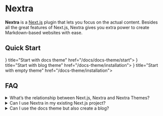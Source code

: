 # Nextra

**Nextra** is a [Next.js](https://nextjs.org) plugin that lets you focus on the actual content. Besides all the great features of Next.js, Nextra gives you extra power to create Markdown-based websites with ease.

## Quick Start


<Cards>
  <Card icon={
    <svg viewBox="0 0 24 24"><path fill="currentColor" d="M14 8.775q0-.225.163-.463q.162-.237.362-.312q.725-.25 1.45-.375T17.5 7.5q.5 0 .988.062q.487.063.962.163q.225.05.387.25q.163.2.163.45q0 .425-.275.625t-.7.1q-.35-.075-.737-.113Q17.9 9 17.5 9q-.65 0-1.275.125q-.625.125-1.2.325q-.45.175-.737-.025q-.288-.2-.288-.65Zm0 5.5q0-.225.163-.463q.162-.237.362-.312q.725-.25 1.45-.375T17.5 13q.5 0 .988.062q.487.063.962.163q.225.05.387.25q.163.2.163.45q0 .425-.275.625t-.7.1q-.35-.075-.737-.113q-.388-.037-.788-.037q-.65 0-1.275.113q-.625.112-1.2.312q-.45.175-.737-.013q-.288-.187-.288-.637Zm0-2.75q0-.225.163-.463q.162-.237.362-.312q.725-.25 1.45-.375t1.525-.125q.5 0 .988.062q.487.063.962.163q.225.05.387.25q.163.2.163.45q0 .425-.275.625t-.7.1q-.35-.075-.737-.113q-.388-.037-.788-.037q-.65 0-1.275.125q-.625.125-1.2.325q-.45.175-.737-.025q-.288-.2-.288-.65ZM6.5 16q1.175 0 2.288.262q1.112.263 2.212.788V7.2q-1.025-.6-2.175-.9Q7.675 6 6.5 6q-.9 0-1.787.175Q3.825 6.35 3 6.7v9.9q.875-.3 1.738-.45Q5.6 16 6.5 16Zm6.5 1.05q1.1-.525 2.213-.788Q16.325 16 17.5 16q.9 0 1.763.15q.862.15 1.737.45V6.7q-.825-.35-1.712-.525Q18.4 6 17.5 6q-1.175 0-2.325.3q-1.15.3-2.175.9Zm-6-5.4Zm5 7.825q-.35 0-.662-.087q-.313-.088-.588-.238q-.975-.575-2.05-.862Q7.625 18 6.5 18q-1.05 0-2.062.275q-1.013.275-1.938.775q-.525.275-1.012-.025Q1 18.725 1 18.15V6.1q0-.275.138-.525q.137-.25.412-.375q1.15-.6 2.4-.9Q5.2 4 6.5 4q1.45 0 2.838.375Q10.725 4.75 12 5.5q1.275-.75 2.663-1.125Q16.05 4 17.5 4q1.3 0 2.55.3q1.25.3 2.4.9q.275.125.413.375q.137.25.137.525v12.05q0 .575-.487.875q-.488.3-1.013.025q-.925-.5-1.938-.775Q18.55 18 17.5 18q-1.125 0-2.2.288q-1.075.287-2.05.862q-.275.15-.587.238q-.313.087-.663.087Z"></path></svg>
  } title="Start with docs theme" href="/docs/docs-theme/start">
  </Card>
  <Card icon={
    <svg viewBox="0 0 24 24"><path fill="currentColor" d="M8 17h5q.425 0 .713-.288Q14 16.425 14 16t-.287-.713Q13.425 15 13 15H8q-.425 0-.713.287Q7 15.575 7 16t.287.712Q7.575 17 8 17Zm0-4h8q.425 0 .712-.288Q17 12.425 17 12t-.288-.713Q16.425 11 16 11H8q-.425 0-.713.287Q7 11.575 7 12t.287.712Q7.575 13 8 13Zm0-4h8q.425 0 .712-.288Q17 8.425 17 8t-.288-.713Q16.425 7 16 7H8q-.425 0-.713.287Q7 7.575 7 8t.287.712Q7.575 9 8 9ZM5 21q-.825 0-1.413-.587Q3 19.825 3 19V5q0-.825.587-1.413Q4.175 3 5 3h14q.825 0 1.413.587Q21 4.175 21 5v14q0 .825-.587 1.413Q19.825 21 19 21Zm0-2h14V5H5v14Zm0 0V5v14Z"></path></svg>
  } title="Start with blog theme" href="/docs-theme/installation">
  </Card>
  <Card icon={
    <svg viewBox="0 0 24 24"><path fill="currentColor" d="m8.825 12l1.475-1.475q.3-.3.3-.7q0-.4-.3-.7q-.3-.3-.712-.3q-.413 0-.713.3L6.7 11.3q-.15.15-.212.325q-.063.175-.063.375t.063.375q.062.175.212.325l2.175 2.175q.3.3.713.3q.412 0 .712-.3t.3-.7q0-.4-.3-.7Zm6.35 0L13.7 13.475q-.3.3-.3.7q0 .4.3.7q.3.3.713.3q.412 0 .712-.3L17.3 12.7q.15-.15.212-.325q.063-.175.063-.375t-.063-.375q-.062-.175-.212-.325l-2.175-2.175q-.15-.15-.337-.225q-.188-.075-.375-.075q-.188 0-.375.075q-.188.075-.338.225q-.3.3-.3.7q0 .4.3.7ZM5 21q-.825 0-1.413-.587Q3 19.825 3 19V5q0-.825.587-1.413Q4.175 3 5 3h14q.825 0 1.413.587Q21 4.175 21 5v14q0 .825-.587 1.413Q19.825 21 19 21Zm0-2h14V5H5v14ZM5 5v14V5Z"></path></svg>
  } title="Start with empty theme" href="/docs-theme/installation">
  </Card>
</Cards>

## FAQ

<details>
  <summary>What’s the relationship between Next.js, Nextra and Nextra Themes?</summary>
  **Next.js** is a general purpose framework for building all kinds of web applications with React. **Nextra** is a Next.js plugin, which provides a complete solution around Markdown (MDX) on top of Next.js. A **Nextra Theme** is basically a “layout component” that determines how a Nextra page is rendered.
  <svg xmlns='http://www.w3.org/2000/svg' fill='none' viewBox='0 0 840 280'>
    <path stroke='#D8D8D8' d='M43 41.5h753'></path>
    <path
      fill='#fff'
      d='M285.5 46.2h-6v6h6v-6zm0-8.8v-6h-6v6h6zm2 0h6v-6h-6v6zm0 8.8v6h6v-6h-6zm-5.4-3.4h-6v6h6v-6zm0-2v-6h-6v6h6zm8.8 0h6v-6h-6v6zm0 2v6h6v-6h-6zm.6 3.4v-8.8h-12v8.8h12zm-6-2.8h2v-12h-2v12zm-4-6v8.8h12v-8.8h-12zm6 2.8h-2v12h2v-12zm.6 2.6v-2h-12v2h12zm-6 4h8.8v-12h-8.8v12zm2.8-6v2h12v-2h-12zm6-4h-8.8v12h8.8v-12z'
    ></path>
    <path
      fill='#fff'
      d='M620 34h6v-6h-6v6zm0 13v6h6v-6h-6zm-2 0l-5 3.4 1.8 2.6h3.1v-6zm-6.2-9l5-3.3-1.9-2.6h-3.1v6zm-.1 0v-6h-6v6h6zm0 9v6h6v-6h-6zm-2.4 0h-6v6h6v-6zm0-13v-6h-6v6h6zm2.1 0l5-3.5-1.8-2.6h-3.2v6zm6.2 8.8l-5 3.4 1.8 2.6h3.2v-6zm0 0v6h6v-6h-6zm0-8.9v-6h-6v6h6zm-3.6 0V47h12V34h-12zm6 7.1h-2v12h2V41zm2.9 2.6l-6.2-9-9.9 6.9 6.2 9 9.9-7zM611.8 32h-.1v12-12zm-6.1 6v9h12v-9h-12zm6 2.9h-2.4v12h2.4V41zm3.6 6V34h-12v13h12zm-6-7h2.1V28h-2.1v12zm-2.8-2.7l6.1 9 10-6.9-6.2-8.9-10 6.8zm11 11.5h.2v-12h-.1v12zm6.2-6V34h-12v9h12zm-6-2.9h2.3V28h-2.3v12zm6 6.7l-3.1 5.2 3-5.2zm-1.7-1.8l-5.4 2.7 5.4-2.7zm0-5.3l-5.4-2.7 5.4 2.7zm1.6-1.8l3.1 5.1-3.1-5.1zm4.1-.4l-2 5.7 2-5.7zm1.5 1l-4.2 4.2 4.2-4.3zm1 1.5l-5.6 2.1 5.6-2.1zm.3 3v6h6v-6h-6zm-8 0h-6v6h6v-6zm0-1.6v-6h-6v6h6zm5.8 0v6h6v-6h-6zM628 40l-5.3 2.8L628 40zm-.8-.8l-3 5.1 3-5.1zm-2.4 0l3.2 5-3.2-5zm-.8.9l-5.3-2.9 5.3 2.9zm-.3 1.2h-6 6zm.3 2.8l-5.3 2.8L624 44zm.9 1l-3 5.2 3-5.2zm2.2.1l2 5.7-2-5.7zm1.2-1l.6-6-4.6-.6-1.7 4.4 5.7 2.1zm2.1.2l5.9 1.4 1.5-6.6-6.7-.8-.7 6zm-.8 1.5l-4.4-4 4.4 4zm-1.4 1l2.2 5.5-2.2-5.6zm-2-5.7c-.1 0-.1 0 0 0l.4.2-6 10.4a11 11 0 005.6 1.4v-12zm.4.2a1.9 1.9 0 01.7.7l-10.7 5.4a11 11 0 004 4.3l6-10.4zm.7.7v.2h.1v-.2h-12c0 1.8.3 3.7 1.2 5.4l10.7-5.4zm0 0l.1-.1v.2l-10.8-5.4c-.9 1.7-1.2 3.6-1.2 5.3h12zm0 .1s0 .2-.2.3l-.4.3-6.3-10.2c-1.6 1-3 2.5-3.8 4.2l10.7 5.4zm-.6.6l-.4.2h-.3V31c-1.9 0-3.8.5-5.6 1.6l6.3 10.2zm-.7.3h-.1l-.2-.1 4.1-11.3a11 11 0 00-3.8-.6v12zm-.3-.1l-.7-.5 8.4-8.5c-1-1-2.3-1.8-3.6-2.3l-4 11.3zm-.7-.4c-.3-.3-.4-.6-.4-.7l11.2-4.2c-.5-1.4-1.3-2.7-2.4-3.8l-8.4 8.7zm-.4-.7v-.1.2h12c0-1.4-.3-2.9-.8-4.4L624.6 42zm0 .1v.7h12V42h-12zm6-5.3h-8.1v12h8v-12zm-2.1 6v-1.5h-12v1.5h12zm-6 4.5h5.8v-12h-5.8v12zm11.8-6a8 8 0 00-1-4l-10.6 5.6c-.3-.6-.4-1.2-.4-1.6h12zm-1-4a8 8 0 00-3-3.2l-6.1 10.3a4 4 0 01-1.5-1.5l10.6-5.7zm-3-3.2a8.2 8.2 0 00-4.2-1.1v12c-.5 0-1.2-.2-2-.6l6.2-10.3zm-4.2-1.1c-1.5 0-3 .3-4.5 1.3l6.5 10a4 4 0 01-2 .7v-12zm-4.5 1.2a8.4 8.4 0 00-2.9 3.1l10.6 5.7c-.3.6-.8 1-1.3 1.4L621.6 34zm-3 3.2c-.6 1.2-.9 2.6-1 4h12c0 .5 0 1-.3 1.6l-10.6-5.6zm-1 4v1.4h12v-1.4h-12zm0 1.4c0 1.3.3 2.7 1 4.2l10.7-5.5c.4.6.4 1.1.4 1.3h-12zm1 4.2a8.2 8.2 0 003.3 3.4l6-10.4a5 5 0 011.4 1.5l-10.6 5.5zm3.3 3.4c1.4.8 3 1 4.3 1v-12c.4 0 1 .2 1.6.6L622 50.3zm4.3 1c.9 0 1.9 0 2.9-.4l-4-11.3 1-.2v12zm3-.4c1-.4 1.9-1 2.7-1.7l-8.2-8.8a4 4 0 011.4-.8l4 11.3zm2.7-1.7c1-.9 1.6-2 2-3L622.6 42c.2-.5.6-1 1.1-1.6l8.2 8.8zm-4.3.9l2.2.2 1.3-11.9-2.2-.2-1.3 11.9zm-3-7.1c0-.4.3-.8.6-1.2l9 8c1-1.1 1.7-2.5 2-4L624.7 43zm.6-1.1c.3-.4.6-.6.8-.6l4.4 11.1a9.8 9.8 0 003.7-2.5l-9-8zm.8-.6l.2-.1v12c1.3 0 2.8-.2 4.2-.8L626 41.3zm7.4-4.1l5.3-2.9-1.7-3.1h-3.6v6zm2 3.6l-5.2 2.9 5.2 9.5 5.3-9.5-5.3-2.9zm2-3.6v-6H634l-1.7 3 5.2 3zm2.5 0l5.1 3 5.5-9H640v6zm-3 4.9l-5.1-3.1-1.9 3.1 2 3.1 5-3.1zm3 4.9v6h10.8l-5.6-9.1-5.2 3.1zm-2.4 0l-5.2 3 1.8 3h3.4v-6zm-2-3.5l5.1-3-5.2-9-5.2 9 5.2 3zm-2.1 3.5v6h3.4l1.8-3-5.2-3zm-2.5 0l-5.1-3.1-5.6 9.1H631v-6zm3-5l5.1 3.2 1.9-3-1.8-3.2-5.2 3zm-3-4.8v-6h-10.5l5.4 9 5.2-3zm-2.7 2.9l2 3.6 10.5-5.8-2-3.6-10.5 5.8zm12.5 3.6l2-3.6-10.5-5.8-2 3.6 10.5 5.8zm-3.3-.5h2.5v-12h-2.5v12zm-2.7-9.1l-3 4.9 10.4 6.2 3-5-10.4-6.1zm-2.9 11.1l3 5 10.3-6.3-3-5-10.3 6.3zM640 41h-2.4v12h2.4V41zm2.8 3l-2.1-3.6-10.4 6.1 2.1 3.5 10.4-6zm-12.5-3.6l-2 3.6 10.3 6 2.1-3.5-10.4-6zm3.2.6H631v12h2.5V41zm2.6 9.1l3-4.9-10.2-6.2-3 4.9L636 50zm3-11l-2.9-5-10.3 6.1 3 5L639 39zm-8 4h2.4v-12H631v12zm14.9-6h6v-6h-6v6zm0 1.9v6h6v-6h-6zm-5.7 0h-6v6h6v-6zm0-1.8v-6h-6v6h6zm1.4-2.4v-6h-6v6h6zm2.3 0h6v-6h-6v6zm.2 10l-5.3 3h.1l5.2-3zm.3.3l-2 5.6 2-5.6zm1 0l-1-5.9 1 6zm.2 0l6-1.3-1.4-6.1-6.1 1.6 1.5 5.8zm.4 1.8l2 5.7 5-1.8-1.1-5.2-6 1.4zm-.5.1l-1.3-5.8 1.3 5.8zm-.8.1l-.2-6 .2 6zM643 47l-2.3 5.5L643 47zm-1.1-1l-5 3.4 5-3.3zm-.4-1.5h6-6zm-1.7-7.2V39h12v-1.8h-12zm6-4.2h-5.7v12h5.7V33zm.3 6v-1.8h-12V39h12zm-6 4.2h5.7v-12h-5.7v12zm1.4-2.4h2.3v-12h-2.3v12zm-3.7-6V44h12v-9.2h-12zm0 9.2a7 7 0 001 3.7l10.4-5.9a5 5 0 01.6 2.2h-12zm1 3.9a6.8 6.8 0 003.4 2.8l4.3-11.2c1.2.5 2 1.3 2.6 2.2L638.8 48zm3.4 2.8a7 7 0 002.7.5v-12c.4 0 1 0 1.6.3l-4.3 11.2zm2.7.5l1.4-.1-2-11.9h.6v12zm1.4-.1l.8-.2-3.1-11.6a4.6 4.6 0 01.2 0l2 11.8zm-6.6-4.7l.4 1.8 11.7-2.6-.4-1.8-11.7 2.6zm4.3-5.2h.1l2.6 11.7 1.2-.3-4-11.4zm0 0h.4l.3 12 2-.3-2.6-11.7zm.4 0l.9.1-4.6 11.1c1.4.6 2.8.8 4 .7l-.3-12zm1 .1c.5.3 1.1.7 1.5 1.3l-10 6.7c1 1.4 2.3 2.5 3.8 3.1l4.6-11zm1.5 1.4c.5.8.6 1.5.6 1.8l-12-.1c0 1.5.3 3.2 1.4 4.9l10-6.6zm.6 1.7v-9.6h-12v9.6h12zm-.5 2.6h-6v6h6v-6zm0-9.8v-6h-6v6h6zm2.2 0h6v-6h-6v6zm0 1.6h-6v6h6v-6zm.1 0v6h4.4l1.3-4.2-5.7-1.8zm1-1.3l3.4 5v-.1l-3.5-4.9zm1.9-.4l-.5 6h.2l.3-6zm.4 0h6v-5l-4.9-.9-1.1 6zm0 2.1l-2 5.7 8 2.8v-8.5h-6zm-.5 0l-.8 5.9.8-6zm-1.7.2l2.8 5.3-2.8-5.3zm-1.1 7.6v6h6v-6h-6zm3.7 0v-9.8h-12V47h12zm-6-3.8h2.2v-12H647v12zm-3.8-6v1.6h12v-1.6h-12zm6 7.6h.1v-12 12zm5.8-4.2c0 .3-.2.6-.4 1l-.9.8-7-9.8a8.4 8.4 0 00-3.1 4.4l11.4 3.6zm-1.3 1.8a3.5 3.5 0 01-2 .6V31c-1.7 0-3.4.5-5 1.6l7 9.8zm-2 .6l1-12h-1v12zm.2 0h-.5l2.3-11.8-1.2-.1-.6 12zm-5.3-5.9v2.1h12v-2h-12zm8-3.5c-.8-.3-1.5-.4-1.8-.4L651.5 45h-.1a4 4 0 01-.7-.2l4-11.3zm-1.6-.4l-1.5-.1v12h-.2l1.7-11.9zm-1.5-.1c-1.3 0-2.7.3-4 1l5.7 10.5a3 3 0 01-1.7.5v-12zm-4 1a8 8 0 00-3 3l10.2 6.1a4 4 0 01-1.5 1.5L647.6 34zm-3 3a8.1 8.1 0 00-1.2 4.1h12c0 .6-.1 1.3-.6 2L644.5 37zm-1.2 4.1V47h12v-5.8h-12zm6-.2H647v12h2.3V41zm5 5.9l-2.4 5.4 2.5-5.4zm-1.1-1l-5 3.2 5-3.2zm-.1-3l-5.3-3 5.3 3zm.8-.9l-3.1-5.1 3.2 5zm1.2-.5l1.4 5.8-1.4-5.8zm1.4-.2l-.6-6 .6 6zm1.4-.2l.8 6-.8-6zm.8-.2l3.2 5-3.2-5zm-.2-1.7l4-4.4-4 4.4zm-2.6 0l-3.6-4.8 3.6 4.8zm-.7.9l-.8 6 4.9.6L661 42l-5.7-2zm-2.1-.3l-5.8-1.7-1.9 6.6 6.8 1 .9-6zm.8-1.5l4.3 4.2-4.3-4.2zm1.5-1l2 5.7-2-5.6zm4.5.5l-3.3 5 3.3-5zm1 1l-5.3 2.8 5.3-2.8zm.3 8.2v6h6v-6h-6zm-2.2 0h-6v6h6v-6zm0-1.3h6v-6h-6v6zm0 0v-6h-3.7l-1.7 3.2 5.3 2.8zm-.7.7l4.1 4.4-4-4.4zm-1 .6l2.2 5.6-2.1-5.6zm.5-1.8l2.9 5.3-2.9-5.3zm.8-.7l-5-3.1h-.1l5.1 3zm.3-2.2h6V29.6l-9.8 8 3.8 4.7zm-.4.2l-1.6-5.8 1.6 5.8zm-.5.1l1 6-1-6zm-1.2.2l.8 6-.8-6zm-1 .2l-2.1-5.6L656 43zm-.6.5l4.6 3.8-4.6-3.8zm.3 1.7L652 50l3.5-5zm.5-4l.8.2-4.9 11c1.4.6 2.8.8 4.1.8v-12zm.9.2c.4.2 1 .6 1.3 1.2l-10 6.6c1 1.4 2.2 2.4 3.7 3.1l5-10.9zm1.3 1.2c.5.7.6 1.4.6 1.6h-12c0 1.6.3 3.3 1.4 5l10-6.6zm.6 1.6c0 .2 0 .8-.5 1.6L647.9 40a9 9 0 00-1 4.3h12zm-.5 1.6c-.3.5-.7 1-1.3 1.3L651 37a8.4 8.4 0 00-3 3l10.5 6zm-1.3 1.3l-.5.2-2.9-11.6a7 7 0 00-2.8 1.2l6.2 10zm-.4.2h.5l-1.3-12c-.7 0-1.5.2-2.2.4l3 11.6zm.5 0l1.6-.3-1.6-11.8H656l1.2 12zm1.6-.3a8 8 0 003.2-1l-6.4-10.2 1.1-.6h.4l1.7 11.8zm3.2-1c2.1-1.4 3-3.7 3-5.6h-12a5.4 5.4 0 012.5-4.6L662 46zm3-5.6h-12 12zm0 0c0-1.8-.5-4-2.3-5.6l-8.2 8.8c-.5-.5-1-1.1-1.2-1.8l-.3-1.5h12zm-2.3-5.6a7.7 7.7 0 00-5.4-2v12c-.3 0-1.6 0-2.8-1.2l8.2-8.8zm-5.4-2a8 8 0 00-4.9 1.6l7.2 9.6c-1 .8-2 .8-2.3.8v-12zm-5 1.6c-1 .9-2 2-2.6 3.7l11.3 4c-.3.9-1 1.5-1.4 1.9l-7.2-9.6zm3.9-.3l-2.2-.3-1.7 11.9 2.2.3 1.7-11.9zm2.7 7.3c0 .3-.2.7-.6 1l-8.6-8.3a9.4 9.4 0 00-2.3 4l11.5 3.3zm-.6 1l-.8.6-4-11.3a9.7 9.7 0 00-3.8 2.4l8.6 8.3zm-.8.6h-.2V31c-1.3 0-2.6.2-3.9.7l4 11.3zm-.2 0l2.8-11.6c-.9-.2-1.8-.3-2.8-.3v12zm0 0a2 2 0 01-.6-.2l6.6-10c-1-.7-2-1.2-3.2-1.4L657.4 43zm-.5-.2c-.5-.3-1-.8-1.1-1.2l10.5-5.6a8.8 8.8 0 00-2.9-3.3l-6.5 10.1zm-1-1.1c-.5-.7-.5-1.2-.5-1.3h12c0-1.3-.2-3-1-4.5l-10.6 5.8zm-.5-1.3V47h12v-6.6h-12zm6 .6H659v12h2.2V41zm3.8 6v-1.3h-12V47h12zm-6-7.3v12-12zm-5.4 3.2l.6-.9 8.2 8.8c.7-.6 1.4-1.4 1.9-2.4L653.6 43zm.6-.9l1-.6 4.3 11.2c1-.4 2-1 3-1.8l-8.3-8.8zm1-.6l.8-.2v12c1 0 2.3-.1 3.5-.6l-4.2-11.2zm1.4 10.1c1.3 0 2.7-.3 4-1L655.2 40c.7-.3 1.3-.4 1.6-.4v12zm4.1-1a8 8 0 003-3l-10.2-6A4 4 0 01655 40l5.7 10.5zm3-2.9a7.9 7.9 0 001.2-4.1h-12c0-.8.2-1.5.6-2.1l10.3 6.2zm1.2-4.1v-1.2h-12v1.2h12zm-9.8-5.8a5.4 5.4 0 011.8-1l3.3 11.5a7 7 0 002.5-1.2l-7.6-9.3zm1.7-1h.1l2.1 11.8 1.3-.3-3.5-11.5zm.1 0h-.4l1.7 12 .8-.2-2-11.8zm-.4 0l-.5.2 1.6 11.8h.6l-1.7-12zm-.5.2c-.7 0-1.5.2-2.3.5l4.3 11.2a2 2 0 01-.4.1L656.1 37zm-2.3.5c-1 .5-2.2 1.2-3.1 2.3l9.3 7.6c-.6.7-1.3 1.1-1.9 1.3l-4.3-11.2zm-3 2.2a7 7 0 00-1.7 4.6h12c0 .8-.2 2-1.2 3.1l-9.2-7.7zm-1.7 4.6c0 2.1.9 4.4 3 5.9l6.9-9.8a5 5 0 012 4h-12zm3 5.9a8 8 0 004.6 1.4v-12a4 4 0 012.3.8L652 50zM666.1 36h-6v6h6v-6zm0-2v-6h-6v6h6zm10.4 0h6v-6h-6v6zm0 2v6h6v-6h-6zm-4 0v-6h-6v6h6zm0 11.1v6h6v-6h-6zm-2.4 0h-6v6h6v-6zm0-11.1h6v-6h-6v6zm2 0v-2h-12v2h12zm-6 4h10.4V28h-10.4v12zm4.4-6v2h12v-2h-12zm6-4h-4v12h4V30zm-10 6v11h12V35.9h-12zm6 5.1h-2.4v12h2.4V41zm3.6 6V35.9h-12V47h12zm-6-17.1h-4v12h4V30zm10 17.1v6h6v-6h-6zm-2.4 0h-6v6h6v-6zm0-13v-6h-6v6h6zm2.3 0h6v-6h-6v6zm0 4.9h-6v6h6v-6zm.1 0v6h4l1.6-3.7-5.6-2.3zm1-1.4l3.4 5-3.3-5zm3.7 0l3-5.2-3 5.2zm1.2 1.2l-5.4 2.7 5.4-2.7zm.4 8.3v6h6v-6h-6zm-2.3 0h-6v6h6v-6zm-.5-7.4l-4.5 4h.1l4.4-4zm-2.5-.3l2.9 5.2-3-5.2zm-.8.7l-5.2-2.9 5.2 3zm-6.2 1.2V47h12v-5.8h-12zm6-.2h-2.4v12h2.4V41zm3.6 6V34h-12v13h12zm-6-7h2.3V28h-2.3v12zm-3.7-6V39h12v-5h-12zm6 10.9h.1V33h-.1v12zm5.7-3.7a3 3 0 01-1.2 1.3l-6.6-10a8.8 8.8 0 00-3.3 4l11 4.7zm-1.2 1.3c-.7.5-1.4.6-1.5.6V31c-1.6 0-3.4.3-5.1 1.4l6.6 10zm-1.5.6c-.1 0-.6 0-1.1-.4l5.9-10.4A9.6 9.6 0 00683 31v12zm-1.1-.4a3.2 3.2 0 01-1.3-1.3l10.8-5.4c-.8-1.5-2-2.8-3.6-3.7l-6 10.4zm-1.2-1.2c-.3-.5-.3-.9-.3-.8h12c0-1.4-.2-3.1-1-4.7l-10.7 5.5zm-.3-.8V47h12v-6.3h-12zm6 .3h-2.3v12h2.3V41zm3.7 6v-5.9h-12V47h12zm0-5.9c0-1.7-.4-3.8-2.1-5.6l-8.8 8.2a4 4 0 01-1.1-2.6h12zm-2-5.6a7.8 7.8 0 00-6-2.5v12c-.2 0-.7 0-1.3-.3-.6-.2-1.2-.6-1.6-1.1l8.8-8zm-6-2.5a9 9 0 00-4 1l5.9 10.5c-.7.4-1.3.5-1.8.5V33zm-3.9 1a7.9 7.9 0 00-3.1 3.1l10.5 5.8c-.4.7-1 1.2-1.6 1.6L678.3 34zm-3.2 3.2a9 9 0 00-1 4h12c0 .3 0 1-.4 1.7L675 37.3zm14.9 9.4l-3 5.2 3-5.2zm-1.7-1.8l-5.3 2.7 5.3-2.7zm0-5.3l-5.3-2.7 5.3 2.7zm1.6-1.8l3.2 5.1-3.2-5.1zm4.2-.4l-2 5.7 2-5.7zm1.4 1l-4.2 4.2 4.2-4.3zm1 1.5l-5.6 2.1 5.6-2.1zm.4 3v6h6v-6h-6zm-8 0h-6v6h6v-6zm0-1.6v-6h-6v6h6zm5.8 0v6h6v-6h-6zm-.3-1.2l-5.3 2.8 5.3-2.8zm-.8-.8l-3.1 5.1 3-5.1zm-2.4 0l3.2 5-3.2-5zm-.9.9l-5.2-2.9 5.2 2.9zm-.3 1.2h-6 6zm.3 2.8L685 47l5.3-2.8zm1 1l-3 5.2 3-5.2zm2.1.1l2 5.7-2-5.7zm1.2-1l.7-6-4.7-.6L689 42l5.6 2.1zm2.2.2l5.8 1.4 1.6-6.6-6.8-.8-.6 6zm-.8 1.5l-4.5-4 4.5 4zm-1.5 1l2.2 5.5-2.2-5.6zm-2-5.7c.1 0 .3 0 .4.2l-6 10.4a11 11 0 005.6 1.4v-12zm.5.2a1.9 1.9 0 01.7.7L683 47.5a9.8 9.8 0 004 4.3l6-10.4zm.7.7a1 1 0 010 .2v-.2h-12c0 1.8.4 3.7 1.3 5.4l10.7-5.4zm0 0V42v.2l-10.8-5.4c-.8 1.7-1.2 3.6-1.2 5.3h12zm0 .1l-.3.3-.3.3-6.3-10.2c-1.7 1-3 2.5-3.8 4.2l10.7 5.4zm-.6.6l-.5.2h-.2V31c-1.9 0-3.9.5-5.6 1.6l6.3 10.2zm-.7.3h-.2l-.2-.1 4.2-11.3a11 11 0 00-3.8-.6v12zm-.3-.1l-.8-.5 8.4-8.5c-1-1-2.2-1.8-3.6-2.3l-4 11.3zm-.8-.4c-.3-.3-.4-.6-.4-.7l11.2-4.2c-.5-1.4-1.3-2.7-2.4-3.8l-8.4 8.7zm-.4-.7v-.1.2h12c0-1.4-.2-2.9-.8-4.4L691 42zm0 .1v.7h12V42h-12zm6-5.3h-8v12h8v-12zm-2 6v-1.5h-12v1.5h12zm-6 4.5h5.8v-12h-5.9v12zm11.8-6c0-1.4-.4-2.8-1-4L689 42.7c-.3-.6-.4-1.2-.4-1.6h12zm-1-4a8 8 0 00-3-3.2l-6.2 10.3a4 4 0 01-1.4-1.5l10.5-5.7zm-3-3.2a8.2 8.2 0 00-4.3-1.1v12c-.5 0-1.2-.2-2-.6l6.3-10.3zm-4.3-1.1c-1.5 0-3 .3-4.5 1.3l6.5 10c-.7.5-1.4.7-2 .7V33zm-4.3 1a8.4 8.4 0 00-3 3.1l10.6 5.7a4 4 0 01-1.2 1.4L688 34zm-3 3.2c-.6 1.2-1 2.6-1 4h12c0 .5 0 1-.4 1.6L685 37.3zm-1 4v1.4h12v-1.4h-12zm0 1.4c0 1.3.3 2.7 1 4.2l10.7-5.5c.3.6.3 1.1.3 1.3h-12zm1 4.2a8.2 8.2 0 003.2 3.4l6-10.4c.7.4 1.2 1 1.5 1.5L685 46.9zm3.3 3.4c1.4.8 2.9 1 4.2 1v-12c.4 0 1 .2 1.7.6l-6 10.4zm4.2 1c1 0 1.9 0 2.9-.4l-3.9-11.3c.4-.2.8-.2 1-.2v12zm3-.4c1-.4 2-1 2.8-1.7l-8.2-8.8a4 4 0 011.3-.8l4 11.3zm2.8-1.7c.9-.9 1.5-2 2-3L689 42c.2-.5.5-1 1-1.6l8.3 8.8zm-4.4.9l2.2.2 1.3-11.9-2.1-.2-1.4 11.9zm-3-7.1l.6-1.2 9 8c1-1.1 1.7-2.5 2.1-4L691 43zm.6-1.1c.3-.4.7-.6.8-.6l4.4 11.1a9.8 9.8 0 003.8-2.5l-9-8zm.9-.6c.2-.1.3-.1.1-.1v12c1.4 0 2.8-.2 4.2-.8l-4.3-11.1zM698 47h-6v6h6v-6zm0-9.8v-6h-6v6h6zm2.2 0h6v-6h-6v6zm0 1.7h-6v6h6v-6zm.1 0v6h4.2l1.5-4-5.7-2zm1-1.4l3.4 5-3.4-5zm3.4 0l-3.4 5 3.4-5zm1 1.4l-5.7 1.9 1.4 4h4.3v-6zm.1 0v6h4l1.6-3.8-5.6-2.2zm1.1-1.4l3.2 5.1-3.2-5zm5 9.5v6h6v-6h-6zm-2.4 0h-6v6h6v-6zm-.5-7.6l-4 4.5 4-4.5zm-2.5.1l-4.4-4 4.4 4zM706 47v6h6v-6h-6zm-2.2 0h-6v6h6v-6zm-.5-7.5l-4.2 4.2 4.2-4.2zm-2-.2l3 5h.1l-3.2-5zm-.7.7l5.3 2.8-5.3-2.8zm-.3 7v6h6v-6h-6zm3.7 0v-9.8h-12V47h12zm-6-3.8h2.2v-12H698v12zm-3.8-6v1.7h12v-1.7h-12zm6 7.7h.1v-12 12zm5.8-4a3.3 3.3 0 01-1.3 1.6l-6.7-10a8.6 8.6 0 00-3.3 4.3l11.3 4.1zm-1.3 1.6a3 3 0 01-1.7.6V31a9 9 0 00-5 1.5l6.7 9.9zm-1.7.6c-.3 0-1-.1-1.8-.7l7-9.8a8.8 8.8 0 00-5.2-1.5v12zm-1.7-.6a3.5 3.5 0 01-1.3-1.7l11.4-3.9a8.5 8.5 0 00-3.3-4.3l-6.8 9.9zm4.4 2.4h.1v-12h-.1v12zm5.7-3.8a3.4 3.4 0 01-1.3 1.5l-6.4-10.1a8.7 8.7 0 00-3.5 4.1l11.2 4.5zm-1.3 1.5c-.6.4-1.1.5-1.4.5V31c-1.6 0-3.4.3-5 1.4l6.4 10.1zm-1.4.5c-.1 0-.5 0-.9-.2l-1-.7 8.4-8.5a9 9 0 00-6.5-2.6v12zm-2-1c-.4-.4-.7-.8-.8-1.2v-.5h12c0-2-.7-4.7-2.7-6.7l-8.5 8.5zm-.9-1.7V47h12v-6.6h-12zm6 .6h-2.3v12h2.3V41zm3.7 6v-6.2h-12V47h12zm0-6.2c0-1.6-.4-4-2.6-5.9l-7.8 9a4.4 4.4 0 01-1.6-3.1h12zm-2.5-5.9a7.7 7.7 0 00-5.2-1.9v12c-.4 0-.8 0-1.4-.2-.5-.2-1-.5-1.4-.9l8-9zm-5.2-1.9c-1.9 0-4 .7-5.7 2.5l8.9 8a4.5 4.5 0 01-3.2 1.5V33zm-5.7 2.5a8 8 0 00-2 5.4h12l-.3 1.2c-.2.5-.4 1-.8 1.4l-9-8zm-2 5.4V47h12v-6.1h-12zm6 .1h-2.3v12h2.2V41zm3.7 6v-6.3h-12V47h12zm0-6.3c0-1.8-.6-3.9-2.3-5.5l-8.4 8.5a4.5 4.5 0 01-1.3-3h12zm-2.2-5.5a7.6 7.6 0 00-5.5-2.2v12c-.4 0-.9 0-1.5-.3-.6-.2-1-.6-1.5-1l8.5-8.5zm-5.5-2.2c-1.4 0-2.8.4-4 1.2l6.3 10.1c-.7.5-1.5.7-2.3.7V33zm-4 1.1a7.8 7.8 0 00-2.8 3l10.6 5.7c-.3.5-.8 1.1-1.6 1.6L698.2 34zm-2.8 3c-.7 1.4-1 2.7-1 4h12c0 .3 0 1-.4 1.7l-10.6-5.7zm-1 4V47h12v-6h-12zm6-.1H698v12h2.3V41zm15 5.6l-3 5.2 3-5.2zm-1.7-1.8l-5.4 2.7 5.4-2.7zm0-5.3l-5.4-2.7 5.4 2.7zm1.6-1.8l3.2 5.1-3.2-5.1zm4.2-.4l-2 5.7 2-5.7zm1.4 1l-4.2 4.2 4.2-4.3zm1 1.5l-5.6 2.1 5.6-2.1zm.4 3v6h6v-6h-6zm-8 0h-6v6h6v-6zm0-1.6v-6h-6v6h6zm5.7 0v6h6v-6h-6zm-.3-1.2l-5.2 2.8 5.2-2.8zm-.7-.8l-3.1 5.1 3-5.1zm-2.4 0l3.2 5-3.2-5zm-.9.9l-5.3-2.9 5.3 2.9zm-.3 1.2h-6 6zm.3 2.8l-5.3 2.8 5.3-2.8zm.9 1l-3 5.2 3-5.2zm2.2.1l2 5.7-2-5.7zm1.2-1l.7-6-4.7-.6-1.6 4.4 5.6 2.1zm2.2.2l5.8 1.4 1.6-6.6-6.8-.8-.6 6zm-.8 1.5l-4.5-4 4.5 4zm-1.5 1l2.2 5.5-2.2-5.6zm-2-5.7c.1 0 .3 0 .4.2l-6 10.4a11 11 0 005.6 1.4v-12zm.5.2a1.9 1.9 0 01.6.7l-10.7 5.4a11 11 0 004 4.3l6-10.4zm.6.7l.1.2v-.2h-12c0 1.8.4 3.7 1.2 5.4l10.7-5.4zm.1 0V42v.2l-10.8-5.4c-.8 1.7-1.2 3.6-1.2 5.3h12zm0 .1l-.3.3-.3.3-6.3-10.2c-1.7 1-3 2.5-3.9 4.2l10.7 5.4zm-.6.6l-.5.2h-.2V31c-2 0-3.9.5-5.6 1.6l6.3 10.2zm-.7.3h-.2l-.2-.1 4.1-11.3a11 11 0 00-3.7-.6v12zm-.3-.1l-.8-.5L725 34c-1-1-2.2-1.8-3.6-2.3l-4 11.3zm-.8-.4c-.3-.3-.4-.6-.4-.7l11.2-4.2c-.5-1.4-1.3-2.7-2.4-3.8l-8.4 8.7zm-.4-.7v-.1.2h12c0-1.4-.2-2.9-.8-4.4L716.3 42zm0 .1v.7h12V42h-12zm6-5.3h-8v12h8v-12zm-2 6v-1.5h-12v1.5h12zm-6 4.5h5.7v-12h-5.8v12zm11.7-6a8 8 0 00-1-4l-10.5 5.6a3 3 0 01-.5-1.6h12zm-1-4a8 8 0 00-3-3.2L716 44.3a4 4 0 01-1.4-1.5l10.5-5.7zm-3-3.2a8.2 8.2 0 00-4.2-1.1v12c-.5 0-1.2-.2-2-.6L722 34zm-4.2-1.1c-1.5 0-3 .3-4.5 1.3l6.5 10c-.7.5-1.5.7-2 .7v-12zm-4.5 1.2a8.4 8.4 0 00-2.9 3.1L721 43a4 4 0 01-1.2 1.4L713.3 34zm-2.9 3.2a8 8 0 00-1 4h12c0 .5-.1 1-.4 1.6l-10.6-5.6zm-1 4v1.4h12v-1.4h-12zm0 1.4c0 1.3.3 2.7 1 4.2l10.7-5.5c.3.6.3 1.1.3 1.3h-12zm1 4.2a8.2 8.2 0 003.2 3.4l6-10.4c.7.4 1.2 1 1.5 1.5l-10.7 5.5zm3.2 3.4c1.5.8 3 1 4.3 1v-12c.4 0 1 .2 1.7.6l-6 10.4zm4.3 1c1 0 1.9 0 2.9-.4l-4-11.3c.5-.2.9-.2 1.1-.2v12zm3-.4c1-.4 2-1 2.7-1.7l-8.2-8.8a4 4 0 011.4-.8l4 11.3zm2.7-1.7c1-.9 1.6-2 2-3L714.4 42c.2-.5.5-1 1-1.6l8.2 8.8zm-4.3.9l2.2.2 1.3-11.9-2.1-.2-1.4 11.9zm-3-7.1l.6-1.2 9 8c1-1.1 1.7-2.5 2-4L716.4 43zm.6-1.1c.3-.4.6-.6.8-.6l4.4 11.1a9.8 9.8 0 003.7-2.5l-8.9-8zm.8-.6l.2-.1v12c1.3 0 2.8-.2 4.2-.8l-4.4-11.1z'
    ></path>
    <path
      fill='#fff'
      d='M394 34h6v-6h-6v6zm0 13v6h6v-6h-6zm-2 0l-5 3.4 1.8 2.6h3.1v-6zm-6.2-9l5-3.3-1.9-2.6h-3.1v6zm-.1 0v-6h-6v6h6zm0 9v6h6v-6h-6zm-2.4 0h-6v6h6v-6zm0-13v-6h-6v6h6zm2.1 0l5-3.5-1.8-2.6h-3.2v6zm6.2 8.8l-5 3.4 1.8 2.6h3.2v-6zm0 0v6h6v-6h-6zm0-8.9v-6h-6v6h6zm-3.6 0V47h12V34h-12zm6 7.1h-2v12h2V41zm2.9 2.6l-6.2-9-9.9 6.9 6.2 9 9.9-7zM385.8 32h-.1v12-12zm-6.1 6v9h12v-9h-12zm6 2.9h-2.4v12h2.4V41zm3.6 6V34h-12v13h12zm-6-7h2.1V28h-2.1v12zm-2.8-2.7l6.1 9 10-6.9-6.2-8.9-10 6.8zm11 11.5h.2v-12h-.1v12zm6.2-6V34h-12v9h12zm-6-2.9h2.3V28h-2.3v12zm6 6.7l-3.1 5.2 3-5.2zm-1.7-1.8l-5.4 2.7 5.4-2.7zm0-5.3l-5.4-2.7 5.4 2.7zm1.6-1.8l3.1 5.1-3.1-5.1zm4.1-.4l-2 5.7 2-5.7zm1.5 1l-4.2 4.2 4.2-4.3zm1 1.5l-5.6 2.1 5.6-2.1zm.3 3v6h6v-6h-6zm-8 0h-6v6h6v-6zm0-1.6v-6h-6v6h6zm5.8 0v6h6v-6h-6zM402 40l-5.3 2.8L402 40zm-.8-.8l-3 5.1 3-5.1zm-2.4 0l3.2 5-3.2-5zm-.8.9l-5.3-2.9 5.3 2.9zm-.3 1.2h-6 6zm.3 2.8l-5.3 2.8L398 44zm.9 1l-3 5.2 3-5.2zm2.2.1l2 5.7-2-5.7zm1.2-1l.6-6-4.6-.6-1.7 4.4 5.7 2.1zm2.1.2l5.9 1.4 1.5-6.6-6.7-.8-.7 6zm-.8 1.5l-4.4-4 4.4 4zm-1.4 1l2.2 5.5-2.2-5.6zm-2-5.7c-.1 0-.1 0 0 0l.4.2-6 10.4a11 11 0 005.6 1.4v-12zm.4.2a1.9 1.9 0 01.7.7l-10.7 5.4a11 11 0 004 4.3l6-10.4zm.7.7v.2h.1v-.2h-12c0 1.8.3 3.7 1.2 5.4l10.7-5.4zm0 0l.1-.1v.2l-10.8-5.4c-.9 1.7-1.2 3.6-1.2 5.3h12zm0 .1s0 .2-.2.3l-.4.3-6.3-10.2c-1.6 1-3 2.5-3.8 4.2l10.7 5.4zm-.6.6l-.4.2h-.3V31c-1.9 0-3.8.5-5.6 1.6l6.3 10.2zm-.7.3h-.1l-.2-.1 4.1-11.3a11 11 0 00-3.8-.6v12zm-.3-.1l-.7-.5 8.4-8.5c-1-1-2.3-1.8-3.6-2.3l-4 11.3zm-.7-.4c-.3-.3-.4-.6-.4-.7l11.2-4.2c-.5-1.4-1.3-2.7-2.4-3.8l-8.4 8.7zm-.4-.7v-.1.2h12c0-1.4-.3-2.9-.8-4.4L398.6 42zm0 .1v.7h12V42h-12zm6-5.3h-8.1v12h8v-12zm-2.1 6v-1.5h-12v1.5h12zm-6 4.5h5.8v-12h-5.8v12zm11.8-6a8 8 0 00-1-4l-10.6 5.6c-.3-.6-.4-1.2-.4-1.6h12zm-1-4a8 8 0 00-3-3.2l-6.1 10.3a4 4 0 01-1.5-1.5l10.6-5.7zm-3-3.2a8.2 8.2 0 00-4.2-1.1v12c-.5 0-1.2-.2-2-.6l6.2-10.3zm-4.2-1.1c-1.5 0-3 .3-4.5 1.3l6.5 10a4 4 0 01-2 .7v-12zm-4.5 1.2a8.4 8.4 0 00-2.9 3.1l10.6 5.7c-.3.6-.8 1-1.3 1.4L395.6 34zm-3 3.2c-.6 1.2-.9 2.6-1 4h12c0 .5 0 1-.3 1.6l-10.6-5.6zm-1 4v1.4h12v-1.4h-12zm0 1.4c0 1.3.3 2.7 1 4.2l10.7-5.5c.4.6.4 1.1.4 1.3h-12zm1 4.2a8.2 8.2 0 003.3 3.4l6-10.4a4 4 0 011.4 1.5l-10.6 5.5zm3.3 3.4c1.4.8 3 1 4.3 1v-12c.4 0 1 .2 1.6.6L396 50.3zm4.3 1c.9 0 1.9 0 2.9-.4l-4-11.3 1-.2v12zm3-.4c1-.4 1.9-1 2.7-1.7l-8.2-8.8a4 4 0 011.4-.8l4 11.3zm2.7-1.7c1-.9 1.6-2 2-3L396.6 42c.2-.5.6-1 1.1-1.6l8.2 8.8zm-4.3.9l2.2.2 1.3-11.9-2.2-.2-1.3 11.9zm-3-7.1c0-.4.3-.8.6-1.2l9 8c1-1.1 1.7-2.5 2-4L398.7 43zm.6-1.1c.3-.4.6-.6.8-.6l4.4 11.1a9.8 9.8 0 003.7-2.5l-9-8zm.8-.6l.2-.1v12c1.3 0 2.8-.2 4.2-.8L400 41.3zm7.4-4.1l5.3-2.9-1.7-3.1h-3.6v6zm2 3.6l-5.2 2.9 5.2 9.5 5.3-9.5-5.3-2.9zm2-3.6v-6H408l-1.7 3 5.2 3zm2.5 0l5.1 3 5.5-9H414v6zm-3 4.9l-5.1-3.1-1.9 3.1 2 3.1 5-3.1zm3 4.9v6h10.8l-5.6-9.1-5.2 3.1zm-2.4 0l-5.2 3 1.8 3h3.4v-6zm-2-3.5l5.1-3-5.2-9-5.2 9 5.2 3zm-2.1 3.5v6h3.4l1.8-3-5.2-3zm-2.5 0l-5.1-3.1-5.6 9.1H405v-6zm3-5l5.1 3.2 1.9-3-1.8-3.2-5.2 3zm-3-4.8v-6h-10.5l5.4 9 5.2-3zm-2.7 2.9l2 3.6 10.5-5.8-2-3.6-10.5 5.8zm12.5 3.6l2-3.6-10.5-5.8-2 3.6 10.5 5.8zm-3.3-.5h2.5v-12h-2.5v12zm-2.7-9.1l-3 4.9 10.4 6.2 3-5-10.4-6.1zm-2.9 11.1l3 5 10.3-6.3-3-5-10.3 6.3zM414 41h-2.4v12h2.4V41zm2.8 3l-2.1-3.6-10.4 6.1 2.1 3.5 10.4-6zm-12.5-3.6l-2 3.6 10.4 6 2-3.5-10.4-6zm3.2.6H405v12h2.5V41zm2.6 9.1l3-4.9-10.2-6.2-3 4.9L410 50zm3-11l-2.9-5-10.3 6.1 3 5L413 39zm-8 4h2.4v-12H405v12zm14.9-6h6v-6h-6v6zm0 1.9v6h6v-6h-6zm-5.7 0h-6v6h6v-6zm0-1.8v-6h-6v6h6zm1.4-2.4v-6h-6v6h6zm2.3 0h6v-6h-6v6zm.2 10l-5.3 3h.1l5.2-3zm.3.3l-2 5.6 2-5.6zm1 0l-1-5.9 1 6zm.2 0l6-1.3-1.4-6.1-6.1 1.6 1.5 5.8zm.4 1.8l2 5.7 5-1.8-1.1-5.2-6 1.4zm-.5.1l-1.3-5.8 1.3 5.8zm-.8.1l-.2-6 .2 6zM417 47l-2.3 5.5L417 47zm-1.1-1l-5 3.4 5-3.3zm-.4-1.5h6-6zm-1.7-7.2V39h12v-1.8h-12zm6-4.2h-5.7v12h5.7V33zm.3 6v-1.8h-12V39h12zm-6 4.2h5.7v-12h-5.7v12zm1.4-2.4h2.3v-12h-2.3v12zm-3.7-6V44h12v-9.2h-12zm0 9.2a7 7 0 001 3.7l10.4-5.9a5 5 0 01.6 2.2h-12zm1 3.9a6.8 6.8 0 003.4 2.8l4.3-11.2c1.2.5 2 1.3 2.6 2.2L412.8 48zm3.4 2.8c1 .4 1.8.5 2.7.5v-12c.4 0 1 0 1.6.3l-4.3 11.2zm2.7.5l1.4-.1-2-11.9h.6v12zm1.4-.1l.8-.2-3.1-11.6a4.6 4.6 0 01.2 0l2 11.8zm-6.6-4.7l.4 1.8 11.7-2.6-.4-1.8-11.7 2.6zm4.3-5.2h.1l2.6 11.7 1.2-.3-4-11.4zm0 0h.4l.3 12 2-.3-2.6-11.7zm.4 0l.9.1-4.6 11.1c1.4.6 2.8.8 4 .7l-.3-12zm1 .1c.5.3 1.1.7 1.5 1.3l-10 6.7c1 1.4 2.3 2.5 3.8 3.1l4.6-11zm1.5 1.4c.5.8.6 1.5.6 1.8l-12-.1c0 1.5.3 3.2 1.4 4.9l10-6.6zm.6 1.7v-9.6h-12v9.6h12zm-.5 2.6h-6v6h6v-6zm0-9.8v-6h-6v6h6zm2.2 0h6v-6h-6v6zm0 1.6h-6v6h6v-6zm.1 0v6h4.4l1.3-4.2-5.7-1.8zm1-1.3l3.4 5v-.1l-3.5-4.9zm1.9-.4l-.5 6h.2l.3-6zm.4 0h6v-5l-4.9-.9-1.1 6zm0 2.1l-2 5.7 8 2.8v-8.5h-6zm-.5 0l-.8 5.9.8-6zm-1.7.2l2.8 5.3-2.8-5.3zm-1.1 7.6v6h6v-6h-6zm3.7 0v-9.8h-12V47h12zm-6-3.8h2.2v-12H421v12zm-3.8-6v1.6h12v-1.6h-12zm6 7.6h.1v-12 12zm5.8-4.2c0 .3-.2.6-.4 1l-.9.8-7-9.8a8.4 8.4 0 00-3.1 4.4l11.4 3.6zm-1.3 1.8a3.5 3.5 0 01-2 .6V31c-1.7 0-3.4.5-5 1.6l7 9.8zm-2 .6l1-12h-1v12zm.2 0h-.5l2.3-11.8-1.2-.1-.6 12zm-5.3-5.9v2.1h12v-2h-12zm8-3.5c-.8-.3-1.5-.4-1.8-.4L425.5 45h-.1a4 4 0 01-.7-.2l4-11.3zm-1.6-.4l-1.5-.1v12h-.2l1.7-11.9zm-1.5-.1c-1.3 0-2.7.3-4 1l5.7 10.5a3 3 0 01-1.7.5v-12zm-4 1a8 8 0 00-3 3l10.2 6.1a4 4 0 01-1.5 1.5L421.6 34zm-3 3a8.1 8.1 0 00-1.2 4.1h12c0 .6-.1 1.3-.6 2L418.5 37zm-1.2 4.1V47h12v-5.8h-12zm6-.2H421v12h2.3V41zm5 5.9l-2.4 5.4 2.5-5.4zm-1.1-1l-5 3.2 5-3.2zm-.1-3l-5.3-3 5.3 3zm.8-.9l-3.1-5.1 3.2 5zm1.2-.5l1.4 5.8-1.4-5.8zm1.4-.2l-.6-6 .6 6zm1.4-.2l.8 6-.8-6zm.8-.2l3.2 5-3.2-5zm-.2-1.7l4-4.4-4 4.4zm-2.6 0l-3.6-4.8 3.6 4.8zm-.7.9l-.8 6 4.9.6L435 42l-5.7-2zm-2.1-.3l-5.8-1.7-1.9 6.6 6.8 1 .9-6zm.8-1.5l4.3 4.2-4.3-4.2zm1.5-1l2 5.7-2-5.6zm4.5.5l-3.3 5 3.3-5zm1 1l-5.3 2.8 5.3-2.8zm.3 8.2v6h6v-6h-6zm-2.2 0h-6v6h6v-6zm0-1.3h6v-6h-6v6zm0 0v-6h-3.7l-1.7 3.2 5.3 2.8zm-.7.7l4.1 4.4-4-4.4zm-1 .6l2.2 5.6-2.1-5.6zm.5-1.8l2.9 5.3-2.9-5.3zm.8-.7l-5-3.1h-.1l5.1 3zm.3-2.2h6V29.6l-9.8 8 3.8 4.7zm-.4.2l-1.6-5.8 1.6 5.8zm-.5.1l1 6-1-6zm-1.2.2l.8 6-.8-6zm-1 .2l-2.1-5.6L430 43zm-.6.5l4.6 3.8-4.6-3.8zm.3 1.7L426 50l3.5-5zm.5-4l.8.2-4.9 11c1.4.6 2.8.8 4.1.8v-12zm.9.2c.4.2 1 .6 1.3 1.2l-10 6.6a8.6 8.6 0 003.7 3.1l5-10.9zm1.3 1.2c.5.7.6 1.4.6 1.6h-12c0 1.6.3 3.3 1.4 5l10-6.6zm.6 1.6c0 .2 0 .8-.5 1.6L421.9 40a9 9 0 00-1 4.3h12zm-.5 1.6c-.3.5-.7 1-1.3 1.3L425 37a8.4 8.4 0 00-3 3l10.5 6zm-1.3 1.3l-.5.2-2.9-11.6a7 7 0 00-2.8 1.2l6.2 10zm-.4.2h.5l-1.3-12c-.7 0-1.5.2-2.2.4l3 11.6zm.5 0l1.6-.3-1.6-11.8H430l1.2 12zm1.6-.3a8 8 0 003.2-1l-6.4-10.2 1.1-.6h.4l1.7 11.8zm3.2-1c2.1-1.4 3-3.7 3-5.6h-12a5.4 5.4 0 012.5-4.6L436 46zm3-5.6h-12 12zm0 0c0-1.8-.6-4-2.3-5.6l-8.2 8.8c-.5-.5-1-1.1-1.2-1.8l-.3-1.5h12zm-2.3-5.6a7.7 7.7 0 00-5.4-2v12c-.3 0-1.6 0-2.8-1.2l8.2-8.8zm-5.4-2a8 8 0 00-4.9 1.6l7.2 9.6c-1 .8-2 .8-2.3.8v-12zm-5 1.6c-1 .9-2 2-2.6 3.7l11.3 4c-.3.9-1 1.5-1.4 1.9l-7.2-9.6zm3.9-.3l-2.2-.3-1.7 11.9 2.2.3 1.7-11.9zm2.7 7.3c0 .3-.2.7-.6 1l-8.6-8.3a9.4 9.4 0 00-2.3 4l11.5 3.3zm-.6 1l-.8.6-4-11.3a9.7 9.7 0 00-3.8 2.4l8.6 8.3zm-.8.6h-.2V31c-1.3 0-2.6.2-3.9.7l4 11.3zm-.2 0l2.8-11.6c-.9-.2-1.8-.3-2.8-.3v12zm0 0a2 2 0 01-.6-.2l6.6-10c-1-.7-2-1.2-3.2-1.4L431.4 43zm-.5-.2c-.5-.3-1-.8-1.1-1.2l10.5-5.6a8.8 8.8 0 00-2.9-3.3l-6.5 10.1zm-1.1-1.1c-.4-.7-.4-1.2-.4-1.3h12c0-1.3-.2-3-1-4.5l-10.6 5.8zm-.4-1.3V47h12v-6.6h-12zm6 .6H433v12h2.2V41zm3.8 6v-1.3h-12V47h12zm-6-7.3v12-12zm-5.4 3.2l.6-.9 8.2 8.8c.7-.6 1.4-1.4 1.9-2.4L427.6 43zm.6-.9l1-.6 4.3 11.2c1-.4 2-1 3-1.8l-8.3-8.8zm1-.6l.8-.2v12c1 0 2.3-.1 3.5-.6l-4.2-11.2zm1.4 10.1c1.3 0 2.7-.3 4-1L429.2 40c.7-.3 1.3-.4 1.6-.4v12zm4.1-1a8 8 0 003-3l-10.2-6A4 4 0 01429 40l5.7 10.5zm3-2.9a7.9 7.9 0 001.2-4.1h-12c0-.8.2-1.5.6-2.1l10.3 6.2zm1.2-4.1v-1.2h-12v1.2h12zm-9.8-5.8a5.4 5.4 0 011.8-1l3.3 11.5a7 7 0 002.5-1.2l-7.6-9.3zm1.7-1h.1l2.1 11.8 1.3-.3-3.5-11.5zm.1 0h-.4l1.7 12 .8-.2-2-11.8zm-.4 0l-.5.2 1.6 11.8h.6l-1.7-12zm-.5.2c-.7 0-1.5.2-2.3.5l4.3 11.2a2 2 0 01-.4.1L430.1 37zm-2.3.5c-1 .5-2.2 1.2-3.1 2.3l9.3 7.6c-.6.7-1.3 1.1-1.9 1.3l-4.3-11.2zm-3 2.2a7 7 0 00-1.7 4.6h12c0 .8-.2 2-1.2 3.1l-9.2-7.7zm-1.7 4.6c0 2.1.9 4.4 3 5.9l6.9-9.8a5 5 0 012 4h-12zm3 5.9a8 8 0 004.6 1.4v-12a4 4 0 012.3.8L426 50z'
    ></path>
    <path
      fill='#fff'
      d='M146 34h6v-6h-6v6zm0 13v6h6v-6h-6zm-2 0l-5 3.4 1.8 2.6h3.1v-6zm-6.2-9l5-3.3-1.9-2.6h-3.1v6zm-.1 0v-6h-6v6h6zm0 9v6h6v-6h-6zm-2.4 0h-6v6h6v-6zm0-13v-6h-6v6h6zm2.1 0l5-3.5-1.8-2.6h-3.2v6zm6.2 8.8l-5 3.4 1.8 2.6h3.2v-6zm0 0v6h6v-6h-6zm0-8.9v-6h-6v6h6zm-3.6 0V47h12V34h-12zm6 7.1h-2v12h2V41zm2.9 2.6l-6.2-9-9.9 6.9 6.2 9 9.9-7zM137.8 32h-.1v12-12zm-6.1 6v9h12v-9h-12zm6 2.9h-2.4v12h2.4V41zm3.6 6V34h-12v13h12zm-6-7h2.1V28h-2.1v12zm-2.8-2.7l6.1 9 10-6.9-6.2-8.9-10 6.8zm11 11.5h.2v-12h-.1v12zm6.2-6V34h-12v9h12zm-6-2.9h2.3V28h-2.3v12zm6 6.7l-3.1 5.2 3-5.2zm-1.7-1.8l-5.4 2.7 5.4-2.7zm0-5.3l-5.4-2.7 5.4 2.7zm1.6-1.8l3.1 5.1-3.1-5.1zm4.1-.4l-2 5.7 2-5.7zm1.5 1l-4.2 4.2 4.2-4.3zm1 1.5l-5.6 2.1 5.6-2.1zm.3 3v6h6v-6h-6zm-8 0h-6v6h6v-6zm0-1.6v-6h-6v6h6zm5.8 0v6h6v-6h-6zM154 40l-5.3 2.8L154 40zm-.8-.8l-3 5.1 3-5.1zm-2.4 0l3.2 5-3.2-5zm-.8.9l-5.3-2.9 5.3 2.9zm-.3 1.2h-6 6zm.3 2.8l-5.3 2.8L150 44zm.9 1l-3 5.2 3-5.2zm2.2.1l2 5.7-2-5.7zm1.2-1l.6-6-4.6-.6-1.7 4.4 5.7 2.1zm2.1.2l5.9 1.4 1.5-6.6-6.7-.8-.7 6zm-.8 1.5l-4.4-4 4.4 4zm-1.4 1l2.2 5.5-2.2-5.6zm-2-5.7c-.1 0-.1 0 0 0l.4.2-6 10.4a11 11 0 005.6 1.4v-12zm.4.2a1.9 1.9 0 01.7.7l-10.7 5.4a11 11 0 004 4.3l6-10.4zm.7.7v.2h.1v-.2h-12c0 1.8.3 3.7 1.2 5.4l10.7-5.4zm0 0l.1-.1v.2l-10.8-5.4c-.9 1.7-1.2 3.6-1.2 5.3h12zm0 .1s0 .2-.2.3l-.4.3-6.3-10.2c-1.6 1-3 2.5-3.8 4.2l10.7 5.4zm-.6.6l-.4.2h-.3V31c-1.8 0-3.8.5-5.6 1.6l6.3 10.2zm-.7.3h-.1l-.2-.1 4.1-11.3a11 11 0 00-3.8-.6v12zm-.3-.1l-.7-.5 8.4-8.5c-1-1-2.3-1.8-3.6-2.3l-4 11.3zm-.7-.4c-.3-.3-.4-.6-.4-.7l11.2-4.2c-.5-1.4-1.3-2.7-2.4-3.8l-8.4 8.7zm-.4-.7v-.1.2h12c0-1.4-.3-2.9-.8-4.4L150.6 42zm0 .1v.7h12V42h-12zm6-5.3h-8.1v12h8v-12zm-2.1 6v-1.5h-12v1.5h12zm-6 4.5h5.8v-12h-5.8v12zm11.8-6a8 8 0 00-1-4l-10.6 5.6c-.3-.6-.4-1.2-.4-1.6h12zm-1-4a8 8 0 00-3-3.2l-6.1 10.3a4 4 0 01-1.5-1.5l10.6-5.7zm-3-3.2a8.2 8.2 0 00-4.2-1.1v12c-.5 0-1.2-.2-2-.6l6.2-10.3zm-4.2-1.1c-1.5 0-3 .3-4.5 1.3l6.5 10a4 4 0 01-2 .7v-12zm-4.5 1.2a8.4 8.4 0 00-2.9 3.1l10.6 5.7c-.3.6-.8 1-1.3 1.4L147.6 34zm-3 3.2c-.6 1.2-.9 2.6-1 4h12c0 .5 0 1-.3 1.6l-10.6-5.6zm-1 4v1.4h12v-1.4h-12zm0 1.4c0 1.3.3 2.7 1 4.2l10.7-5.5c.4.6.4 1.1.4 1.3h-12zm1 4.2a8.2 8.2 0 003.3 3.4l6-10.4a4 4 0 011.4 1.5l-10.6 5.5zm3.3 3.4c1.4.8 3 1 4.3 1v-12c.4 0 1 .2 1.6.6L148 50.3zm4.3 1c.9 0 1.9 0 2.9-.4l-4-11.3 1-.2v12zm3-.4c1-.4 1.9-1 2.7-1.7l-8.2-8.8a4 4 0 011.4-.8l4 11.3zm2.7-1.7c1-.9 1.6-2 2-3L148.6 42c.2-.5.6-1 1.1-1.6l8.2 8.8zm-4.3.9l2.2.2 1.3-11.9-2.2-.2-1.3 11.9zm-3-7.1c0-.4.3-.8.6-1.2l9 8c1-1.1 1.7-2.5 2-4L150.7 43zm.6-1.1c.3-.4.6-.6.8-.6l4.4 11.1a9.8 9.8 0 003.7-2.5l-9-8zm.8-.6l.2-.1v12c1.3 0 2.8-.2 4.2-.8L152 41.3zm7.4-4.1l5.3-2.9-1.7-3.1h-3.6v6zm2 3.6l-5.2 2.9 5.2 9.5 5.3-9.5-5.3-2.9zm2-3.6v-6H160l-1.7 3 5.2 3zm2.5 0l5.1 3 5.5-9H166v6zm-3 4.9l-5.1-3.1-1.9 3.1 2 3.1 5-3.1zm3 4.9v6h10.8l-5.6-9.1-5.2 3.1zm-2.4 0l-5.2 3 1.8 3h3.4v-6zm-2-3.5l5.1-3-5.2-9-5.2 9 5.2 3zm-2.1 3.5v6h3.4l1.8-3-5.2-3zm-2.5 0l-5.1-3.1-5.6 9.1H157v-6zm3-5l5.1 3.2 1.9-3-1.8-3.2-5.2 3zm-3-4.8v-6h-10.5l5.4 9 5.2-3zm-2.7 2.9l2 3.6 10.5-5.8-2-3.6-10.5 5.8zm12.5 3.6l2-3.6-10.5-5.8-2 3.6 10.5 5.8zm-3.3-.5h2.5v-12h-2.5v12zm-2.7-9.1l-3 4.9 10.4 6.2 3-5-10.4-6.1zm-2.9 11.1l3 5 10.3-6.3-3-5-10.3 6.3zM166 41h-2.4v12h2.4V41zm2.8 3l-2.1-3.6-10.3 6.1 2 3.5 10.4-6zm-12.5-3.6l-2 3.6 10.4 6 2-3.5-10.4-6zm3.2.6H157v12h2.5V41zm2.6 9.1l3-4.9-10.2-6.2-3 4.9L162 50zm3-11l-2.9-5-10.3 6.1 3 5L165 39zm-8 4h2.4v-12H157v12zm14.9-6h6v-6h-6v6zm0 1.9v6h6v-6h-6zm-5.7 0h-6v6h6v-6zm0-1.8v-6h-6v6h6zm1.4-2.4v-6h-6v6h6zm2.3 0h6v-6h-6v6zm.2 10l-5.3 3h.1l5.2-3zm.3.3l-2 5.6 2-5.6zm1 0l-1-5.9 1 6zm.2 0l6-1.3-1.4-6.1-6.1 1.6 1.5 5.8zm.4 1.8l2 5.7 5-1.8-1.1-5.2-6 1.4zm-.5.1l-1.3-5.8 1.3 5.8zm-.8.1l-.2-6 .2 6zM169 47l-2.3 5.5L169 47zm-1.1-1l-5 3.4 5-3.3zm-.4-1.5h6-6zm-1.7-7.2V39h12v-1.8h-12zm6-4.2h-5.7v12h5.7V33zm.3 6v-1.8h-12V39h12zm-6 4.2h5.7v-12h-5.7v12zm1.4-2.4h2.3v-12h-2.3v12zm-3.7-6V44h12v-9.2h-12zm0 9.2a7 7 0 001 3.7l10.4-5.9a5 5 0 01.6 2.2h-12zm1 3.9a6.8 6.8 0 003.4 2.8l4.3-11.2c1.2.5 2 1.3 2.6 2.2L164.8 48zm3.4 2.8c1 .4 1.8.5 2.7.5v-12c.4 0 1 0 1.6.3l-4.3 11.2zm2.7.5l1.4-.1-2-11.9h.6v12zm1.4-.1l.8-.2-3.1-11.6a4.6 4.6 0 01.2 0l2 11.8zm-6.6-4.7l.4 1.8 11.7-2.6-.4-1.8-11.7 2.6zm4.3-5.2h.1l2.6 11.7 1.2-.3-4-11.4zm0 0h.4l.3 12 2-.3-2.6-11.7zm.4 0l.9.1-4.6 11.1c1.4.6 2.8.8 4 .7l-.3-12zm1 .1c.5.3 1.1.7 1.5 1.3l-10 6.7c1 1.4 2.3 2.5 3.8 3.1l4.6-11zm1.5 1.4c.5.8.6 1.5.6 1.8l-12-.1c0 1.5.3 3.2 1.4 4.9l10-6.6zm.6 1.7v-9.6h-12v9.6h12zm-.1 2.3l-4.2 4.3 4.2-4.3zm-.4-1l6 .1v-.1h-6zm.4-1l4.2 4.3-4.2-4.3zm2 0l-4.2 4.3 4.2-4.3zm.4 1l6 .1v-.1h-6zm-.2.7l-5.1-3.1 5.1 3.1zm-.5.6l3 5.1-3-5.1zm-.7-5.9a4.6 4.6 0 013.2 1.4l-8.4 8.5a7.4 7.4 0 005.2 2.1v-12zm3.2 1.4a4.6 4.6 0 011.4 3.3l-12-.1c0 2 .7 3.9 2.2 5.3l8.4-8.5zm1.4 3.2a4.6 4.6 0 01-1.4 3.3l-8.4-8.5a7.3 7.3 0 00-2.2 5.3l12-.1zm-1.4 3.3a4.6 4.6 0 01-3.2 1.3v-12c-2 0-3.8.8-5.2 2.2l8.4 8.5zm-3.2 1.3a4.7 4.7 0 01-3.2-1.3l8.4-8.5a7.3 7.3 0 00-5.2-2.2v12zm-3.2-1.2a4.6 4.6 0 01-1.4-3.3l12-.1c0-2-.8-3.9-2.2-5.3l-8.4 8.7zm-1.4-3.5c0-.7.2-1.6.7-2.3l10.2 6.3c.7-1.2 1-2.5 1.1-3.8l-12-.2zm.7-2.2c.3-.7.9-1.2 1.5-1.6l6.2 10.3c1-.6 2-1.5 2.5-2.6l-10.2-6.1zm1.5-1.6c.8-.5 1.6-.7 2.4-.7v12c1.3 0 2.6-.3 3.7-1l-6-10.3zm5.5-4.6v-6h-6v6h6zm2.3 0h6v-6h-6v6zm-.4 12.1l5.2 3-5.2-3zm-1.2 1L176 45l2.4 5.4zm-2 .4l.3-6h-.4v6zm-.3 0h-6v5.7l5.7.3.3-6zm0-2l.4-5.9-6.4-.4v6.4h6zm.2 0l.5-5.9h-.5v6zm1-.2l-4.4-4 4.5 4zm.6-13l-4.2 4.3h.1l4-4.4zm0-1.9l4 4.4-4-4.4zm1.9 0l-4.2 4.4h.1l4-4.4zm0 1.8l4 4.4-4-4.4zm-2.1 7.8h2.3v-12h-2.3v12zm-3.7-6v10.4h12V37.2h-12zm0 10.4s0-.6.4-1.3l10.4 6c1-1.6 1.2-3.3 1.2-4.7h-12zm.4-1.3a3.6 3.6 0 011.6-1.4l4.9 11a9 9 0 003.9-3.6l-10.4-6zm1.6-1.4l.6-.2v12a10 10 0 004.3-.9l-5-11zm.6-.2l-.6 12h.6v-12zm-.3 0h.1l-.6 12h.5v-12zm5.8 6v-2h-12v2h12zm-6.4 4h.6v-12l.2.1-.8 12zm0 0l.7.1v-12h.4l-1 12zm.7.1c1.3 0 3.7-.3 5.5-2.4l-9-7.9a4.8 4.8 0 013.5-1.7v12zm5.4-2.3a7.3 7.3 0 001.9-5h-12c0-.4 0-1.8 1.2-3l9 8zm1.9-5V37.2h-12v10.3h12zm-4.9-17.7a4.6 4.6 0 013.1 1.2l-8 8.8a7 7 0 005 2v-12zM182 31a4.7 4.7 0 011.5 3.4h-12c0 2.1.8 4 2.2 5.3L182 31zm1.5 3.4a4.8 4.8 0 01-1.5 3.5l-8.2-8.7a7.2 7.2 0 00-2.3 5.2h12zm-1.5 3.5a4.6 4.6 0 01-3.2 1.3v-12c-1.8 0-3.6.7-5 2l8.2 8.7zm-3.2 1.3a4.6 4.6 0 01-3.2-1.3l8.3-8.7a7.3 7.3 0 00-5-2v12zm-3.1-1.2a4.8 4.8 0 01-1.5-3.6h12c0-2-1-4-2.4-5.3l-8.1 8.9zm-1.5-3.6a4.8 4.8 0 011.5-3.5l8.2 8.8a7.2 7.2 0 002.3-5.3h-12zm1.5-3.5a4.7 4.7 0 013.1-1.2v12a7 7 0 005-2l-8.1-8.8zm13.7 8.8l.7 6 6.4-.8-1.2-6.3-5.9 1zm-2.1.2l-5.8 1.6 1.4 5 5-.6-.6-6zm-.3-.6l-4.8 3.7 4.8-3.7zm-.6-.4l2.5-5.5-2.5 5.5zm-2.1 0l-3.2-5 3.2 5zm-.5.9h6-6zm.3.7l-3.9 4.6 4-4.6zm1 .4l-1.3 5.9h.1l1.3-5.9zm1.8.4l1.2-5.9-1.2 5.9zm2 1l-4.1 4.3 4.1-4.3zm.7 1.7h6-6zm-.5 1.6l-4.8-3.6 4.8 3.6zm-1.5 1.1l2.3 5.5-2.3-5.5zm-5-.4l-3.5 5 3.4-5zm-1.4-2l-.6-6-6.3.6 1 6.2 6-.9zm2.3-.3l5.8-1.3-1.2-5.2-5.2.5.6 6zm.6 1l3.4-5-3.4 5zm2.6 0l-3.3-5 3.3 5zm.2-1.5L183 48l4-4.5zm-1-.4l1.3-6-1.3 6zm-1.7-.4l1.3-5.9-1.3 5.9zm-2-1l-4.4 4.2 4.4-4.2zm-.7-1.8h6-6zm.5-1.5l-4.8-3.6 4.8 3.6zm1.4-1l2.2 5.5-2.2-5.6zm4.8.3l-3.6 4.8 3.6-4.8zm.6-4l-2.2.2 1.3 12 2.2-.3-1.3-11.9zm4.3 4.6c-.3-1-.8-2-1.4-2.7l-9.4 7.4c-.3-.3-.6-.9-.8-1.5l11.6-3.2zm-1.4-2.7c-.8-1-1.8-1.7-2.8-2.2l-5 10.9c-.5-.2-1.1-.6-1.7-1.3l9.5-7.4zm-2.8-2.2a8.1 8.1 0 00-3.4-.7v12c-.3 0-.9 0-1.6-.4l5-10.9zm-3.4-.7c-1.4 0-3 .3-4.4 1.2l6.4 10.2a4 4 0 01-2 .6v-12zM181 34a7 7 0 00-3.2 5.9l12-.2a5.2 5.2 0 01-2.3 4.3L181 34zm-3.2 5.7c0 2 .8 4 2.4 5.4L188 36a5.1 5.1 0 011.8 4l-12-.2zm2.5 5.4c1.3 1.1 2.8 1.5 3.5 1.7l2.7-11.7.3.1c.2 0 .6.3 1.1.7l-7.6 9.2zm3.6 1.7l1.7.4 2.5-11.8-1.7-.3-2.5 11.7zm1.7.4c.1 0 .1 0 0 0a3 3 0 01-.8-.6L193 38a10.1 10.1 0 00-5-2.5l-2.5 11.8zm-.8-.6a3.9 3.9 0 01-1.2-2.6h12c0-2.2-.8-4.4-2.5-6l-8.3 8.6zm-1.2-2.7a3.2 3.2 0 01.7-2l9.6 7.3a8.7 8.7 0 001.7-5.2h-12zm.7-2c.4-.4.8-.7 1-.7l4.6 11a9.5 9.5 0 004-3l-9.6-7.2zm1-.7c.2-.1.3-.1.1-.1v12c1.5 0 3-.2 4.5-.9l-4.6-11zm.1-.1c-.4 0 0-.1.5.3l-6.8 9.9a11 11 0 006.3 1.8v-12zm.5.3a3 3 0 011.2 1.9l-11.8 1.8a9 9 0 003.8 6.2l6.8-9.9zm-4.1 8.8l2.2-.2-1.1-12-2.3.2 1.2 12zm-4.2-4.8a7.6 7.6 0 003.1 4.6l6.8-10a4.5 4.5 0 011.8 2.7l-11.7 2.7zm3.1 4.6c1.7 1 3.4 1.3 4.7 1.3v-12c.3 0 1.2.1 2 .7l-6.7 10zm4.7 1.3c1.3 0 3-.2 4.7-1.3l-6.7-10c1-.6 1.8-.7 2-.7v12zm4.7-1.3a7 7 0 003.1-5.8h-12a5.1 5.1 0 012.2-4.2l6.7 10zm3.1-5.8a7 7 0 00-2.4-5.3l-7.7 9.2a5 5 0 01-1.9-4h12zm-2.4-5.3a8.2 8.2 0 00-3.6-1.7L184.6 49l-.5-.1-1.2-.8 7.8-9zm-3.6-1.7l-1.7-.4-2.5 11.8 1.7.3 2.5-11.7zm-1.7-.4c-.1 0 0 0 0 0l1 .7-8.6 8.4a10 10 0 005.1 2.7l2.5-11.8zm1 .7a3.7 3.7 0 011 2.5l-12-.1c0 2.1.7 4.3 2.3 6l8.7-8.4zm1 2.4c0 .2 0 .6-.2 1 0 .4-.3.7-.5 1L177 35a8.5 8.5 0 00-1.7 5.2l12-.1zm-.7 2c-.4.6-.9.9-1.2 1l-4.6-11a9.2 9.2 0 00-4 3l9.7 7.2zm-1.1 1h-.2V31c-1.5 0-3 .3-4.4.9l4.6 11zm-.2 0c.3 0-.2.1-.9-.4l7.1-9.6c-2-1.5-4.3-2-6.2-2v12zm-.9-.4a2.9 2.9 0 01-1-1.7l11.7-2.2a9 9 0 00-3.6-5.7l-7 9.6z'
    ></path>
    <path
      fill='#fff'
      d='M521.5 46.2h-6v6h6v-6zm0-8.8v-6h-6v6h6zm2 0h6v-6h-6v6zm0 8.8v6h6v-6h-6zm-5.4-3.4h-6v6h6v-6zm0-2v-6h-6v6h6zm8.8 0h6v-6h-6v6zm0 2v6h6v-6h-6zm.6 3.4v-8.8h-12v8.8h12zm-6-2.8h2v-12h-2v12zm-4-6v8.8h12v-8.8h-12zm6 2.8h-2v12h2v-12zm.6 2.6v-2h-12v2h12zm-6 4h8.8v-12h-8.8v12zm2.8-6v2h12v-2h-12zm6-4h-8.8v12h8.8v-12z'
    ></path>
    <path
      fill='#000'
      d='M395.3 83.8h1.5l3.5 8.5h.1l3.5-8.5h1.4V94h-1.1v-7.7h-.1l-3.2 7.7h-1.1l-3.2-7.7h-.1V94h-1.2V83.8zM410.7 94h-3.2V83.8h3.3c1 0 1.8.2 2.5.6a4 4 0 011.7 1.8c.3.7.5 1.6.5 2.7 0 1-.2 2-.6 2.7a4 4 0 01-1.6 1.8c-.7.4-1.6.6-2.6.6zm-2-1h1.9a4 4 0 002-.6A3 3 0 00414 91c.3-.6.4-1.3.4-2.1s-.1-1.5-.4-2.1a3 3 0 00-1.2-1.4 4 4 0 00-2-.5h-2v8zm9-9.2l2.7 4.3 2.7-4.3h1.4l-3.2 5.1 3.2 5.1h-1.4l-2.7-4.2-2.7 4.2h-1.4l3.3-5-3.3-5.2h1.4zM373 119v-10.2h6.1v1.1h-4.9v3.5h4.5v1h-4.5v4.6H373zm7.7 0v-7.6h1.1v1.1h.1c.2-.4.4-.7.8-.9.3-.2.8-.4 1.2-.4a14.8 14.8 0 01.6 0v1.3a3.7 3.7 0 00-.7-.1 2 2 0 00-1 .2l-.7.6-.2 1v4.8h-1.2zm7.8.2c-.7 0-1.3-.2-1.8-.5-.5-.4-1-.8-1.2-1.4a4.7 4.7 0 010-4.2 3.3 3.3 0 013-1.9c.7 0 1.3.2 1.8.6.5.3 1 .7 1.2 1.3.3.6.5 1.3.5 2.1s-.2 1.5-.5 2c-.3.7-.7 1.1-1.2 1.5-.5.3-1.1.5-1.8.5zm0-1c.5 0 1-.2 1.3-.5.3-.3.6-.6.7-1l.3-1.5c0-.5 0-1-.3-1.4-.1-.4-.4-.8-.7-1a2 2 0 00-1.3-.5 2 2 0 00-1.3.4l-.7 1a4.1 4.1 0 000 3c.1.4.4.7.7 1 .4.3.8.4 1.3.4zm6.1-3.8v4.6h-1.1v-7.6h1.1v1.2h.1l.8-1c.4-.2.9-.3 1.4-.3.6 0 1 0 1.4.3.4.2.7.5.9 1 .2.4.3.9.3 1.5v4.9h-1.2v-4.8c0-.6-.1-1-.4-1.4a2 2 0 00-2.3-.3l-.7.8a2 2 0 00-.3 1.1zm10.1-3v1h-4v-1h4zm-2.8-1.9h1.2v7.3l.1.8.4.3h1l.2 1a2.3 2.3 0 01-.8.2c-.4 0-.7 0-1-.2a2 2 0 01-.8-.7c-.2-.3-.3-.6-.3-1v-7.7zm4.3 9.5v-7.6h1.1v1.2h.1c.2-.5.4-.8.8-1 .4-.2.8-.3 1.3-.3s.9 0 1.2.3c.4.2.6.5.8 1h.1c.2-.4.5-.8.9-1 .4-.2.8-.3 1.4-.3.7 0 1.2.2 1.7.6.4.4.6 1 .6 2v5.1H415v-5.1c0-.6-.1-1-.4-1.2-.3-.3-.7-.4-1.1-.4-.5 0-1 .2-1.3.5-.3.3-.4.7-.4 1.2v5h-1.2v-5.2c0-.5-.1-.8-.4-1-.3-.3-.7-.5-1.1-.5l-.9.3-.6.6a2 2 0 00-.2 1v4.8h-1.2zm14.1.2c-.5 0-.9-.1-1.3-.3-.4-.2-.7-.4-1-.8-.2-.3-.3-.8-.3-1.3 0-.4.1-.8.3-1l.7-.7c.3-.1.6-.3 1-.3a12 12 0 012.1-.3l.6-.2c.2 0 .3-.2.3-.4 0-.5-.2-1-.4-1.2-.3-.3-.7-.4-1.3-.4-.5 0-1 .1-1.3.4-.3.2-.5.5-.6.8l-1.2-.4a2.7 2.7 0 012-1.7 4.5 4.5 0 012 0l.9.3.7.8c.2.4.3.9.3 1.5v5h-1.1v-1h-.1l-.4.5-.7.5-1.2.2zm.2-1c.5 0 .9-.2 1.2-.3a1.9 1.9 0 001-1.7v-1l-.4.1a5.5 5.5 0 01-1.2.2 36.9 36.9 0 00-1.3.3c-.3 0-.5.2-.7.4a1 1 0 00-.2.7c0 .4.1.7.4 1l1.2.2zm8.5-6.8v1h-4v-1h4zm-2.8-1.9h1.2v7.3l.1.8.4.3h1l.2 1a2.4 2.4 0 01-.8.2c-.4 0-.7 0-1-.2a2 2 0 01-.8-.7c-.2-.3-.3-.6-.3-1v-7.7zm7.6 1.9v1h-4v-1h4zm-2.8-1.9h1.2v7.3l.1.8.4.3h1l.3 1a2.4 2.4 0 01-1 .2c-.3 0-.6 0-.9-.2a2 2 0 01-.8-.7c-.2-.3-.3-.6-.3-1v-7.7zm7.4 9.7c-.7 0-1.3-.2-1.9-.5-.5-.4-1-.8-1.2-1.4-.3-.6-.4-1.3-.4-2 0-.8.1-1.5.4-2.1.3-.6.7-1 1.2-1.4.5-.4 1.1-.5 1.8-.5.4 0 .8 0 1.2.2a3 3 0 011.8 1.8c.2.5.3 1 .3 1.8v.5h-5.9v-1h4.7c0-.5-.1-.8-.3-1.2a2 2 0 00-1.8-1c-.5 0-.9 0-1.2.3-.4.2-.6.5-.8.9a2 2 0 00-.3 1.1v.7c0 .6.1 1 .3 1.5.2.4.5.7.9.9.3.2.7.3 1.2.3l.9-.1.6-.4.4-.7 1.2.3-.6 1a3 3 0 01-1 .7l-1.5.3zm4.7-.2v-7.6h1.1v1.1h.1c.1-.4.4-.7.8-.9.3-.2.7-.4 1.2-.4a14.8 14.8 0 01.6 0v1.3a3.7 3.7 0 00-.7-.1 2 2 0 00-1 .2l-.7.6c-.2.3-.2.6-.2 1v4.8H443zm-63 14.8h1.5l3.5 8.5h.1l3.5-8.5h1.4V144H389v-7.7h-.1l-3.2 7.7h-1.1l-3.2-7.7h-.1v7.7h-1.2v-10.2zm15.3 10.4c-.8 0-1.4-.2-2-.5a4 4 0 01-1.2-1.4c-.3-.6-.4-1.3-.4-2 0-.8.1-1.5.4-2.1.3-.6.7-1 1.2-1.4a3.6 3.6 0 013-.3 3 3 0 011.8 1.8c.2.5.3 1 .3 1.8v.5h-5.9v-1h4.7c0-.5 0-.8-.2-1.2a2 2 0 00-1.9-1c-.4 0-.8 0-1.2.3-.3.2-.6.5-.8.9l-.2 1.1v.7c0 .6 0 1 .3 1.5.2.4.5.7.8.9.4.2.8.3 1.3.3l.8-.1c.2-.1.5-.2.6-.4l.5-.7 1.1.3c-.1.4-.3.8-.6 1a3 3 0 01-1 .7l-1.4.3zm8-7.8v1h-4v-1h4zm-2.9-1.9h1.2v7.3c0 .3 0 .6.2.8l.3.3h1.1l.2 1a2.3 2.3 0 01-.9.2c-.3 0-.6 0-1-.2a2 2 0 01-.7-.7c-.3-.3-.4-.6-.4-1v-7.7zm6.6 9.7c-.5 0-1-.1-1.3-.3-.4-.2-.7-.4-1-.8-.2-.3-.3-.8-.3-1.3 0-.4 0-.8.2-1l.7-.7c.3-.1.6-.3 1-.3a12 12 0 012.2-.3l.6-.2.2-.4c0-.5-.1-1-.4-1.2-.3-.3-.7-.4-1.2-.4-.6 0-1 .1-1.3.4-.3.2-.6.5-.7.8l-1.1-.4a2.7 2.7 0 011.9-1.7 4.5 4.5 0 012 0l1 .3.7.8c.2.4.3.9.3 1.5v5h-1.2v-1l-.4.5-.8.5-1.1.2zm.2-1c.4 0 .8-.2 1.1-.3a1.9 1.9 0 001-1.7v-1l-.3.1a5.5 5.5 0 01-1.2.2 36.9 36.9 0 00-1.4.3c-.2 0-.4.2-.6.4a1 1 0 00-.3.7c0 .4.2.7.5 1l1.2.2zm8 1a3 3 0 01-2.8-1.9 5 5 0 01-.4-2.1c0-.8.1-1.5.4-2 .3-.7.7-1.1 1.1-1.5a3 3 0 011.7-.4c.5 0 1 0 1.2.2l.7.6.4.5v-3.8h1.2V144h-1.1v-1.2h-.1l-.4.6-.7.5c-.3.2-.7.3-1.2.3zm.2-1a2 2 0 001.2-.5c.3-.2.6-.6.7-1 .2-.4.3-1 .3-1.5 0-.6-.1-1-.3-1.5-.1-.4-.4-.8-.7-1a2 2 0 00-1.2-.4 2 2 0 00-1.3.4l-.7 1a4 4 0 00-.2 1.5c0 .5 0 1 .2 1.5.2.4.4.8.8 1 .3.3.7.4 1.2.4zm7.6 1c-.5 0-1-.1-1.3-.3-.4-.2-.7-.4-1-.8-.2-.3-.3-.8-.3-1.3 0-.4 0-.8.3-1 .1-.3.4-.5.7-.7l.9-.3a12 12 0 012.2-.3l.6-.2c.2 0 .2-.2.2-.4 0-.5-.1-1-.4-1.2-.2-.3-.6-.4-1.2-.4-.5 0-1 .1-1.3.4l-.7.8-1-.4a2.7 2.7 0 011.8-1.7 4.5 4.5 0 012 0 2 2 0 011.7 1.2c.2.3.3.8.3 1.4v5h-1.2v-1l-.4.5-.8.5-1 .2zm.2-1l1.2-.3a1.9 1.9 0 001-1.7v-1l-.4.1a5.5 5.5 0 01-1.2.2 36.9 36.9 0 00-1.4.3c-.2 0-.4.2-.6.4a1 1 0 00-.2.7c0 .4.1.7.4 1l1.2.2zm8.5-6.8v1h-4v-1h4zm-2.8-1.9h1.2v7.3l.1.8.4.3h1l.2 1a2.4 2.4 0 01-.8.2c-.4 0-.7 0-1-.2a2 2 0 01-.8-.7c-.2-.3-.3-.6-.3-1v-7.7zm6.5 9.7c-.5 0-.9-.1-1.3-.3-.4-.2-.7-.4-1-.8-.2-.3-.3-.8-.3-1.3 0-.4.1-.8.3-1 .1-.3.4-.5.7-.7.3-.1.6-.3 1-.3a12 12 0 012.1-.3l.6-.2c.2 0 .2-.2.2-.4 0-.5 0-1-.4-1.2-.2-.3-.6-.4-1.2-.4-.5 0-1 .1-1.3.4l-.7.8-1-.4a2.7 2.7 0 011.8-1.7 4.5 4.5 0 012 0c.4 0 .7.1 1 .3l.7.8c.2.4.3.9.3 1.5v5h-1.2v-1l-.4.5-.8.5-1 .2zm.2-1c.5 0 .9-.2 1.2-.3a1.9 1.9 0 001-1.7v-1l-.4.1a5.5 5.5 0 01-1.2.2 38.5 38.5 0 00-1.3.3c-.3 0-.5.2-.7.4a1 1 0 00-.2.7c0 .4.1.7.4 1l1.2.2zm-81.1 18.2c0-.5-.3-1-.7-1.2a3 3 0 00-1.6-.4 3 3 0 00-1.2.2c-.3.1-.6.3-.8.6a1.4 1.4 0 000 1.6c0 .2.3.3.5.4l.6.4.6.2 1 .2 1 .3.9.5.7.8.3 1.2c0 .6-.1 1-.4 1.5a3 3 0 01-1.3 1 4.7 4.7 0 01-3.9 0 2.8 2.8 0 01-1.8-2.5h1.4c0 .6.1.9.4 1.1.2.3.5.5.8.6l1.2.2 1.2-.3a2 2 0 001-.6l.2-1c0-.3 0-.6-.2-.8a2 2 0 00-.8-.5l-1-.4-1.2-.3c-.8-.3-1.5-.6-2-1-.4-.4-.6-1-.6-1.7 0-.5.1-1 .4-1.5a3 3 0 011.3-1c.5-.2 1.1-.3 1.8-.3.6 0 1.2.1 1.7.3.5.3 1 .6 1.2 1 .3.4.5.8.5 1.4h-1.2zm3.7 10.5a2.6 2.6 0 01-.9-.2l.3-1h.8c.2 0 .4 0 .6-.2l.4-.9.2-.6-2.8-7.6h1.3l2.1 6 2.2-6h1.3l-3.3 8.7-.5 1a2 2 0 01-.8.6l-1 .2zm7.9-7.5v4.6H365v-7.6h1.2v1.2c.2-.4.5-.7.9-1 .3-.2.8-.3 1.4-.3.5 0 1 0 1.3.3.4.2.7.5 1 1 .2.4.3.9.3 1.5v4.9h-1.2v-4.8c0-.6-.2-1-.5-1.4-.3-.3-.7-.5-1.2-.5a2 2 0 00-1 .3c-.3.1-.6.4-.7.7a2 2 0 00-.3 1.1zm10-3v1h-3.9v-1h4zm-2.7-1.9h1.1v7.3c0 .3 0 .6.2.8l.4.3h1l.2 1a2.4 2.4 0 01-.9.2c-.3 0-.6 0-1-.2a2 2 0 01-.7-.7c-.2-.3-.3-.6-.3-1v-7.7zm6.5 9.7c-.5 0-1-.1-1.3-.3-.4-.2-.7-.4-1-.8-.2-.3-.3-.8-.3-1.3 0-.4 0-.8.2-1l.7-.7c.3-.1.6-.3 1-.3a12.1 12.1 0 012.2-.3l.6-.2c.2 0 .2-.2.2-.4 0-.5-.1-1-.4-1.2-.2-.3-.6-.4-1.2-.4s-1 .1-1.3.4l-.7.8-1-.4a2.7 2.7 0 011.8-1.7 4.5 4.5 0 012 0l1 .3.7.8c.2.4.3.9.3 1.5v5h-1.2v-1l-.4.5-.8.5-1.1.2zm.2-1c.4 0 .8-.2 1.1-.3a1.9 1.9 0 001-1.7v-1l-.3.1a5.5 5.5 0 01-1.2.2 38.5 38.5 0 00-1.4.3c-.2 0-.4.2-.6.4a1 1 0 00-.2.7c0 .4.1.7.4 1l1.2.2zm6-6.8l1.9 3 1.8-3h1.3l-2.4 3.8 2.4 3.8H390l-1.8-3-1.9 3H385l2.4-3.8-2.4-3.8h1.3zm10.3 7.6v-10.2h1.2v4.6h5.4v-4.6h1.2V169h-1.2v-4.6h-5.4v4.6h-1.2zm9.9 0v-7.6h1.2v7.6h-1.2zm.6-9l-.6-.1a.8.8 0 01-.3-.6l.3-.6.6-.2c.2 0 .4 0 .6.2l.2.6c0 .2 0 .4-.2.6l-.6.2zm5.5 12c-.6 0-1 0-1.5-.2a3.1 3.1 0 01-1.6-1.3l1-.7c0 .2.2.3.3.5l.7.5 1.1.2c.6 0 1.1-.2 1.5-.5.4-.3.6-.7.6-1.4v-1.5l-.4.5a2 2 0 01-.7.5c-.3.2-.7.3-1.2.3-.6 0-1.2-.2-1.7-.5a3 3 0 01-1.1-1.2c-.3-.6-.4-1.3-.4-2 0-.8.1-1.5.4-2.1.2-.6.6-1 1.1-1.4a3 3 0 011.7-.4c.5 0 1 0 1.2.2l.7.6c.1.2.3.3.3.5h.2v-1.2h1.1v7.8c0 .7-.1 1.2-.4 1.6a4 4 0 01-1.2 1l-1.7.2zm0-4.2c.4 0 .8 0 1.2-.3.3-.2.5-.5.7-1 .2-.3.2-.8.2-1.4 0-.5 0-1-.2-1.4-.2-.5-.4-.8-.7-1a2 2 0 00-1.2-.4 2 2 0 00-2 1.4 4 4 0 00-.3 1.4c0 .6.1 1 .3 1.4.2.4.4.8.7 1 .4.2.8.3 1.3.3zm6.3-3.4v4.6h-1.1v-10.2h1.1v3.8h.1c.2-.4.5-.8.8-1 .4-.2.9-.3 1.5-.3.5 0 1 0 1.4.3.3.2.7.5.9 1 .2.4.3.9.3 1.5v4.9h-1.2v-4.8c0-.6-.1-1-.5-1.4-.3-.3-.7-.5-1.2-.5-.4 0-.8.1-1 .3-.4.1-.6.4-.8.7a2 2 0 00-.3 1.1zm8-5.6V169h-1.1v-10.2h1.1zm1.9 10.2v-7.6h1.2v7.6h-1.2zm.6-9l-.6-.1a.7.7 0 01-.2-.6c0-.2 0-.4.2-.6l.6-.2c.2 0 .4 0 .6.2.2.2.2.4.2.6 0 .2 0 .4-.2.6l-.6.2zm5.5 12c-.5 0-1 0-1.4-.2a3.1 3.1 0 01-1.7-1.3l1-.7c0 .2.2.3.3.5l.7.5 1.1.2c.6 0 1.2-.2 1.6-.5.4-.3.6-.7.6-1.4v-1.5h-.1l-.4.5a2 2 0 01-.7.5c-.3.2-.7.3-1.2.3a3 3 0 01-1.6-.5 3 3 0 01-1.2-1.2c-.3-.6-.4-1.3-.4-2 0-.8.1-1.5.4-2.1.3-.6.7-1 1.1-1.4a3 3 0 011.7-.4c.5 0 1 0 1.2.2l.7.6.4.5h.1v-1.2h1.1v7.8c0 .7-.1 1.2-.4 1.6a4 4 0 01-1.2 1l-1.7.2zm0-4.2c.5 0 .9 0 1.2-.3.3-.2.6-.5.7-1 .2-.3.3-.8.3-1.4 0-.5-.1-1-.3-1.4-.1-.5-.4-.8-.7-1a2 2 0 00-1.2-.4 2 2 0 00-1.3.4c-.3.2-.5.6-.7 1a4 4 0 00-.2 1.4c0 .6 0 1 .2 1.4.2.4.4.8.8 1 .3.2.7.3 1.2.3zm6.4-3.4v4.6H440v-10.2h1.2v3.8c.2-.4.5-.8.9-1 .3-.2.8-.3 1.4-.3.5 0 1 0 1.4.3.4.2.7.5.9 1 .2.4.3.9.3 1.5v4.9H445v-4.8c0-.6-.1-1-.4-1.4-.3-.3-.8-.5-1.3-.5-.4 0-.8.1-1 .3-.4.1-.6.4-.8.7l-.2 1.1zm10.1-3v1h-4v-1h4zm-2.8-1.9h1.2v7.3l.1.8.4.3h1l.2 1a2.4 2.4 0 01-.8.2c-.4 0-.7 0-1-.2a2 2 0 01-.8-.7c-.2-.3-.3-.6-.3-1v-7.7zm4.3 9.5v-7.6h1.2v7.6h-1.2zm.6-9l-.6-.1a.8.8 0 01-.2-.6c0-.2 0-.4.2-.6l.6-.2c.2 0 .4 0 .6.2l.2.6c0 .2 0 .4-.2.6l-.6.2zm3.6 4.4v4.6h-1.2v-7.6h1.2v1.2c.2-.4.5-.7.9-1 .4-.2.8-.3 1.4-.3.5 0 1 0 1.4.3.3.2.6.5.9 1 .2.4.3.9.3 1.5v4.9h-1.2v-4.8c0-.6-.1-1-.5-1.4-.3-.3-.7-.5-1.2-.5a2 2 0 00-1 .3c-.3.1-.6.4-.7.7a2 2 0 00-.3 1.1zm9.8 7.6c-.5 0-1 0-1.4-.2a3.1 3.1 0 01-1.7-1.3l1-.7c0 .2.2.3.3.5l.7.5 1.1.2c.6 0 1.2-.2 1.6-.5.4-.3.6-.7.6-1.4v-1.5h-.1l-.4.5a2 2 0 01-.7.5c-.3.2-.7.3-1.2.3a3 3 0 01-1.6-.5 3 3 0 01-1.2-1.2c-.3-.6-.4-1.3-.4-2 0-.8.1-1.5.4-2.1.3-.6.7-1 1.1-1.4a3 3 0 011.8-.4c.4 0 .8 0 1.1.2l.7.6.4.5h.1v-1.2h1.1v7.8c0 .7-.1 1.2-.4 1.6a4 4 0 01-1.2 1l-1.7.2zm0-4.2c.5 0 .9 0 1.2-.3.3-.2.6-.5.7-1 .2-.3.3-.8.3-1.4 0-.5-.1-1-.3-1.4-.1-.5-.4-.8-.7-1a2 2 0 00-1.2-.4 2 2 0 00-2 1.4 4 4 0 00-.2 1.4c0 .6 0 1 .2 1.4.2.4.4.8.8 1 .3.2.7.3 1.2.3zm-135.2 16h1.5l3.4 8.5h.1l3.5-8.5h1.5V194h-1.2v-7.7L337 194h-1l-3.3-7.7v7.7h-1.2v-10.2zm14.3 10.4c-.5 0-1-.1-1.4-.3-.4-.2-.7-.4-1-.8-.1-.3-.3-.8-.3-1.3 0-.4.1-.8.3-1l.7-.7c.3-.1.6-.3 1-.3a12.1 12.1 0 012.1-.3l.7-.2.2-.4c0-.5-.2-1-.4-1.2-.3-.3-.7-.4-1.2-.4a2.2 2.2 0 00-2 1.2l-1.1-.4a2.7 2.7 0 011.9-1.7 4.5 4.5 0 012 0l.9.3.8.8c.2.4.3.9.3 1.5v5h-1.2v-1l-.5.5-.7.5-1.1.2zm.1-1c.5 0 .9-.2 1.2-.3a1.9 1.9 0 001-1.7v-1l-.4.1a5.5 5.5 0 01-1.2.2 38.5 38.5 0 00-1.3.3c-.3 0-.5.2-.6.4a1 1 0 00-.3.7c0 .4.2.7.5 1l1.1.2zm5.2.8v-7.6h1.1v1.1h.1c.2-.4.4-.7.8-.9.3-.2.8-.4 1.2-.4a14.8 14.8 0 01.6 0v1.3a3.7 3.7 0 00-.7-.1 2 2 0 00-1 .2l-.7.6-.2 1v4.8h-1.2zm6-2.8v-1.4h.3l3.3-3.4h1.4l-3.5 3.6h-.1l-1.4 1.2zm-1 2.8v-10.2h1.1V194h-1.2zm4.8 0l-3-3.8.8-.8 3.7 4.6H361zm5 .2a3 3 0 01-2.8-1.9 5 5 0 01-.4-2.1c0-.8.1-1.5.4-2 .3-.7.7-1.1 1.2-1.5a3 3 0 011.7-.4c.5 0 .9 0 1.1.2l.7.6.4.5v-3.8h1.2V194h-1v-1.2h-.2l-.4.6-.7.5c-.3.2-.7.3-1.2.3zm.2-1a2 2 0 001.2-.5c.3-.2.6-.6.7-1 .2-.4.3-1 .3-1.5 0-.6 0-1-.3-1.5-.1-.4-.4-.8-.7-1a2 2 0 00-1.2-.4 2 2 0 00-1.2.4c-.4.3-.6.6-.8 1a4 4 0 00-.2 1.5c0 .5 0 1 .2 1.5.2.4.4.8.8 1 .3.3.7.4 1.2.4zm8.5 1c-.7 0-1.3-.2-1.8-.5-.6-.4-1-.8-1.2-1.4a4.7 4.7 0 010-4.2c.2-.6.6-1 1.2-1.3.5-.4 1-.5 1.8-.5.7 0 1.3.1 1.8.5.5.3 1 .7 1.2 1.3.3.6.4 1.3.4 2.1s-.1 1.5-.4 2c-.3.7-.7 1.1-1.2 1.5-.5.3-1.1.5-1.8.5zm0-1c.5 0 1-.2 1.3-.5.3-.3.6-.6.7-1l.3-1.5c0-.5-.1-1-.3-1.4-.1-.4-.4-.8-.7-1a2 2 0 00-1.3-.5 2 2 0 00-1.3.4c-.4.3-.6.7-.8 1a4.1 4.1 0 000 3c.2.4.4.7.8 1 .3.3.8.4 1.3.4zm6.4.8l-2.3-7.6h1.2l1.7 5.8 1.7-5.8h1.2l1.7 5.8 1.7-5.8h1.2L387 194h-1.2l-1.6-5.9h-.2l-1.6 5.9H381zm10.6-4.6v4.6h-1.2v-7.6h1.1v1.2h.1l.8-1c.4-.2.9-.3 1.4-.3.6 0 1 0 1.4.3.4.2.7.5 1 1l.2 1.5v4.9h-1.1v-4.8c0-.6-.2-1-.5-1.4-.3-.3-.7-.5-1.3-.5a2 2 0 00-1 .3c-.3.1-.5.4-.7.7-.2.3-.2.7-.2 1.1zm10.5 4.6v-10.2h6.2v1.1h-5v3.5h4.6v1h-4.6v3.5h5v1.1h-6.2zm9.1-4.6v4.6h-1.2v-7.6h1.2v1.2l.9-1c.4-.2.8-.3 1.4-.3.5 0 1 0 1.4.3.3.2.6.5.9 1 .2.4.3.9.3 1.5v4.9H415v-4.8c0-.6-.1-1-.5-1.4-.3-.3-.7-.5-1.2-.5a2 2 0 00-1 .3c-.3.1-.6.4-.7.7a2 2 0 00-.3 1.1zm8 0v4.6H418v-10.2h1.2v3.8h.1c.2-.4.5-.8.8-1 .4-.2.9-.3 1.5-.3.5 0 1 0 1.3.3.4.2.7.5 1 1 .2.4.3.9.3 1.5v4.9H423v-4.8c0-.6-.2-1-.5-1.4-.3-.3-.7-.5-1.3-.5-.4 0-.7.1-1 .3-.3.1-.5.4-.7.7a2 2 0 00-.3 1.1zm9 4.8c-.5 0-1-.1-1.3-.3-.4-.2-.7-.4-1-.8-.2-.3-.3-.8-.3-1.3 0-.4 0-.8.2-1l.7-.7c.3-.1.6-.3 1-.3a12 12 0 012.2-.3l.6-.2.2-.4c0-.5-.1-1-.4-1.2-.3-.3-.7-.4-1.2-.4-.6 0-1 .1-1.3.4-.3.2-.6.5-.7.8l-1.1-.4a2.7 2.7 0 011.9-1.7 4.5 4.5 0 012 0l1 .3.7.8c.2.4.3.9.3 1.5v5h-1.2v-1l-.4.5-.8.5-1.1.2zm.2-1c.4 0 .8-.2 1.1-.3a1.9 1.9 0 001-1.7v-1l-.3.1a5.5 5.5 0 01-1.2.2 36.9 36.9 0 00-1.4.3c-.2 0-.4.2-.6.4a1 1 0 00-.2.7c0 .4.1.7.4 1l1.2.2zm6.3-3.8v4.6h-1.2v-7.6h1.2v1.2l.9-1c.4-.2.8-.3 1.4-.3.5 0 1 0 1.4.3.4.2.7.5.9 1 .2.4.3.9.3 1.5v4.9h-1.2v-4.8c0-.6-.1-1-.4-1.4-.4-.3-.8-.5-1.3-.5a2 2 0 00-1 .3c-.3.1-.6.4-.7.7a2 2 0 00-.3 1.1zm9.9 4.8c-.8 0-1.4-.2-1.9-.5-.5-.4-.9-.9-1.2-1.4-.3-.6-.4-1.3-.4-2 0-.9.1-1.5.4-2.1.3-.6.7-1 1.2-1.4.5-.4 1.2-.5 1.8-.5.6 0 1 0 1.5.3.4.2.8.4 1 .8.3.4.5.8.6 1.3h-1.2a2 2 0 00-.6-1c-.3-.2-.7-.4-1.2-.4a2 2 0 00-1.2.4c-.4.2-.6.5-.8 1-.2.4-.3 1-.3 1.5 0 .6 0 1 .3 1.5.1.5.4.8.7 1 .4.3.8.4 1.3.4.3 0 .5 0 .8-.2a1.7 1.7 0 001-1.1h1.2a2.7 2.7 0 01-1.6 2c-.4.3-.9.4-1.4.4zm7.6 0c-.7 0-1.4-.2-1.9-.5-.5-.4-1-.8-1.2-1.4a4.7 4.7 0 010-4.1c.3-.6.7-1 1.2-1.4.5-.4 1-.5 1.8-.5.4 0 .8 0 1.2.2a3 3 0 011.8 1.8c.2.5.3 1 .3 1.8v.5h-6v-1h4.8c0-.5-.1-.8-.3-1.2a2 2 0 00-1.8-1c-.5 0-.9 0-1.2.3-.4.2-.6.5-.8.9a2 2 0 00-.3 1.1v.7c0 .6.1 1 .3 1.5.2.4.5.7.9.9.3.2.7.3 1.2.3l.8-.1.7-.4.4-.7 1.1.3c0 .4-.3.8-.6 1a3 3 0 01-1 .7c-.4.2-.9.3-1.4.3zm4.7-.2v-7.6h1.1v1.2h.1c.2-.5.4-.8.8-1 .3-.2.8-.3 1.2-.3.6 0 1 0 1.3.3.3.2.6.5.8 1 .3-.4.6-.8 1-1 .3-.2.8-.3 1.4-.3.6 0 1.2.2 1.6.6.5.4.7 1 .7 2v5.1h-1.2v-5.1c0-.6-.1-1-.4-1.2-.4-.3-.7-.4-1.1-.4-.6 0-1 .2-1.3.5-.3.3-.4.7-.4 1.2v5h-1.2v-5.2c0-.5-.2-.8-.4-1-.3-.3-.7-.5-1.1-.5l-.9.3c-.2.1-.5.3-.6.6a2 2 0 00-.3 1v4.8H457zm15 .2a3.3 3.3 0 01-3.1-1.9c-.3-.6-.4-1.3-.4-2 0-.8.1-1.5.4-2.1.3-.6.7-1 1.2-1.4.5-.4 1.1-.5 1.8-.5.4 0 .8 0 1.2.2a3 3 0 011.8 1.8c.2.5.3 1 .3 1.8v.5h-5.9v-1h4.7c0-.5 0-.8-.2-1.2a2 2 0 00-1.9-1c-.4 0-.8 0-1.2.3-.3.2-.6.5-.8.9l-.2 1.1v.7c0 .6 0 1 .3 1.5.2.4.5.7.8.9.4.2.8.3 1.3.3l.8-.1c.2-.1.5-.2.6-.4l.5-.7 1.1.3c-.1.4-.3.8-.6 1a3 3 0 01-1 .7l-1.4.3zm5.9-4.8v4.6h-1.2v-7.6h1.2v1.2c.2-.4.5-.7.9-1 .3-.2.8-.3 1.4-.3.5 0 1 0 1.3.3.4.2.7.5 1 1 .2.4.3.9.3 1.5v4.9h-1.2v-4.8c0-.6-.2-1-.5-1.4-.3-.3-.7-.5-1.3-.5a2 2 0 00-1 .3c-.3.1-.5.4-.6.7a2 2 0 00-.3 1.1zm10-3v1H484v-1h4zm-2.7-1.9h1.1v7.3c0 .3 0 .6.2.8l.3.3h1.1l.2 1a2.4 2.4 0 01-.9.2c-.3 0-.6 0-1-.2a2 2 0 01-.7-.7c-.2-.3-.3-.6-.3-1v-7.7zm-120 26.9c0-.5-.3-1-.7-1.2-.4-.3-1-.4-1.6-.4a3 3 0 00-1.2.2c-.3.1-.6.3-.7.6a1.4 1.4 0 00-.1 1.6l.5.4.6.4.6.2 1 .2 1 .3.9.5c.3.2.6.5.7.8l.3 1.2c0 .6-.1 1-.4 1.5a3 3 0 01-1.2 1 4.7 4.7 0 01-3.9 0 2.8 2.8 0 01-1.8-2.5h1.3c0 .6.1.9.4 1.1.2.3.5.5.8.6l1.2.2c.4 0 .9-.1 1.2-.3a2 2 0 001-.6l.2-1c0-.3 0-.6-.2-.8a2 2 0 00-.8-.5l-1-.4-1.2-.3c-.8-.3-1.5-.6-2-1-.4-.4-.6-1-.6-1.7 0-.5.1-1 .4-1.5a3 3 0 011.3-1c.5-.2 1.1-.3 1.8-.3.6 0 1.2.1 1.7.3.5.3 1 .6 1.2 1 .3.4.5.8.5 1.4h-1.2zm6.1 7.8c-.7 0-1.3-.2-1.9-.5-.5-.4-1-.8-1.2-1.4-.3-.6-.4-1.3-.4-2 0-.8.1-1.5.4-2.1.3-.6.7-1 1.2-1.4.5-.4 1.1-.5 1.8-.5.4 0 .8 0 1.2.2a3 3 0 011.8 1.8c.2.5.3 1 .3 1.8v.5h-5.9v-1h4.7c0-.5 0-.8-.3-1.2a2 2 0 00-1.8-1c-.5 0-.9 0-1.2.3-.3.2-.6.5-.8.9a2 2 0 00-.3 1.1v.7c0 .6.1 1 .3 1.5.2.4.5.7.9.9.3.2.8.3 1.2.3l.9-.1.6-.4.4-.7 1.2.3c-.1.4-.3.8-.6 1a3 3 0 01-1 .7l-1.5.3zm7 0c-.5 0-1-.1-1.4-.3-.4-.2-.7-.4-1-.8-.1-.3-.3-.8-.3-1.3 0-.4.1-.8.3-1l.7-.7c.3-.1.6-.3 1-.3a12.1 12.1 0 012.1-.3l.7-.2.2-.4c0-.5-.2-1-.4-1.2-.3-.3-.7-.4-1.2-.4a2.2 2.2 0 00-2 1.2l-1.1-.4a2.7 2.7 0 011.8-1.7 4.5 4.5 0 012 0c.4 0 .7.1 1 .3l.7.8c.2.4.3.9.3 1.5v5h-1.1v-1l-.5.5-.7.5-1.2.2zm.1-1c.5 0 .9-.2 1.2-.3a1.9 1.9 0 001-1.7v-1l-.4.1a5.5 5.5 0 01-1.2.2 38.5 38.5 0 00-1.3.3c-.3 0-.5.2-.6.4a1 1 0 00-.3.7c0 .4.2.7.5 1l1.1.2zm5.2.8v-7.6h1.1v1.1h.1c.2-.4.4-.7.8-.9.3-.2.7-.4 1.2-.4a14.8 14.8 0 01.6 0v1.3a3.7 3.7 0 00-.7-.1 2 2 0 00-1 .2l-.7.6-.2 1v4.8h-1.2zm7.8.2c-.7 0-1.3-.2-1.8-.5-.6-.4-1-.9-1.2-1.4a4.7 4.7 0 010-4 3 3 0 011.2-1.5c.5-.4 1-.5 1.8-.5.5 0 1 0 1.4.3.5.2.8.4 1 .8.4.4.5.8.6 1.3h-1.2c0-.4-.3-.7-.6-1-.3-.2-.7-.4-1.2-.4a2 2 0 00-1.2.4 2 2 0 00-.8 1c-.2.4-.3 1-.3 1.5 0 .6.1 1 .3 1.5.2.5.4.8.8 1 .3.3.7.4 1.2.4.3 0 .6 0 .8-.2a1.7 1.7 0 001-1.1h1.2a2.7 2.7 0 01-1.5 2c-.4.3-1 .4-1.5.4zm5.6-4.8v4.6h-1.2v-10.2h1.2v3.8h.1c.2-.4.5-.8.8-1 .4-.2.9-.3 1.5-.3.5 0 1 0 1.3.3.4.2.7.5 1 1 .2.4.3.9.3 1.5v4.9h-1.2v-4.8c0-.6-.2-1-.5-1.4-.3-.3-.7-.5-1.3-.5-.4 0-.7.1-1 .3-.3.1-.6.4-.7.7a2 2 0 00-.3 1.1zm11.9-5.6V219h-1.3v-10.2h1.3zm3.2 5.6v4.6h-1.2v-7.6h1.1v1.2h.1c.2-.4.5-.7.9-1 .3-.2.8-.3 1.4-.3.5 0 1 0 1.3.3.4.2.7.5 1 1 .2.4.3.9.3 1.5v4.9h-1.2v-4.8c0-.6-.2-1-.5-1.4-.3-.3-.7-.5-1.3-.5a2 2 0 00-1 .3c-.3.1-.5.4-.7.7l-.2 1.1zm9.6 4.8a3 3 0 01-2.8-1.9 5 5 0 01-.4-2.1c0-.8.1-1.5.4-2 .3-.7.6-1.1 1.1-1.5a3 3 0 011.7-.4c.5 0 1 0 1.2.2l.7.6c.1.2.3.3.3.5h.1v-3.8h1.2V219h-1.1v-1.2h-.2l-.3.6-.7.5c-.3.2-.7.3-1.2.3zm.2-1a2 2 0 001.2-.5c.3-.2.5-.6.7-1 .2-.4.3-1 .3-1.5 0-.6-.1-1-.3-1.5-.2-.4-.4-.8-.7-1a2 2 0 00-1.2-.4 2 2 0 00-1.3.4c-.3.3-.6.6-.7 1l-.3 1.5.3 1.5c.2.4.4.8.7 1 .4.3.8.4 1.3.4zm8.5 1c-.7 0-1.3-.2-1.9-.5a4 4 0 01-1.2-1.4c-.3-.6-.4-1.3-.4-2 0-.8.1-1.5.4-2.1.3-.6.7-1 1.2-1.4.5-.4 1.1-.5 1.8-.5.4 0 .8 0 1.2.2a3 3 0 011.8 1.8c.2.5.3 1 .3 1.8v.5h-5.9v-1h4.7c0-.5 0-.8-.2-1.2a2 2 0 00-1.9-1c-.4 0-.8 0-1.2.3-.3.2-.6.5-.8.9-.2.3-.2.7-.2 1.1v.7c0 .6 0 1 .3 1.5.2.4.4.7.8.9l1.2.3.9-.1.6-.4.5-.7 1 .3c0 .4-.2.8-.5 1a3 3 0 01-1 .7l-1.5.3zm5.4-7.8l1.8 3 1.8-3h1.4l-2.5 3.8 2.5 3.8h-1.4l-1.8-3-1.8 3h-1.4l2.5-3.8-2.5-3.8h1.4zm6.4 7.6v-7.6h1.2v7.6h-1.2zm.6-9l-.6-.1a.7.7 0 01-.3-.6l.3-.6.6-.2c.2 0 .4 0 .6.2l.2.6c0 .2 0 .4-.2.6l-.6.2zm3.6 4.4v4.6h-1.2v-7.6h1.2v1.2c.2-.4.5-.7.9-1 .3-.2.8-.3 1.4-.3.5 0 1 0 1.3.3.4.2.7.5 1 1 .2.4.3.9.3 1.5v4.9H450v-4.8c0-.6-.2-1-.5-1.4-.3-.3-.7-.5-1.3-.5a2 2 0 00-1 .3c-.2.1-.5.4-.6.7a2 2 0 00-.3 1.1zm9.8 7.6c-.5 0-1 0-1.4-.2a3.1 3.1 0 01-1.7-1.3l1-.7c0 .2.2.3.3.5l.7.5 1.1.2c.6 0 1.1-.2 1.5-.5.4-.3.6-.7.6-1.4v-1.5l-.4.5a2 2 0 01-.7.5c-.3.2-.7.3-1.2.3a3 3 0 01-1.6-.5 3 3 0 01-1.2-1.2c-.3-.6-.4-1.3-.4-2 0-.8.1-1.5.4-2.1.3-.6.6-1 1.1-1.4a3 3 0 011.7-.4c.5 0 1 0 1.2.2l.7.6.4.5v-1.2h1.2v7.8c0 .7-.1 1.2-.4 1.6a4 4 0 01-1.2 1l-1.7.2zm0-4.2c.4 0 .8 0 1.2-.3.3-.2.5-.5.7-1 .2-.3.3-.8.3-1.4 0-.5-.1-1-.3-1.4-.1-.5-.4-.8-.7-1a2 2 0 00-1.2-.4 2 2 0 00-2 1.4 4 4 0 00-.2 1.4c0 .6 0 1 .2 1.4.2.4.4.8.7 1 .4.2.8.3 1.3.3zm-50.3 26.3l-.6-.3a.9.9 0 01-.3-.6c0-.3.1-.5.3-.6l.6-.3c.3 0 .5 0 .7.3l.2.6-.1.4c0 .2-.2.3-.3.4h-.5zm3.6 0c-.2 0-.5-.1-.6-.3a.9.9 0 01-.3-.6c0-.3 0-.5.3-.6.1-.2.4-.3.6-.3.2 0 .5 0 .6.3.2.1.3.3.3.6l-.1.4-.4.4h-.4zm3.6 0a1 1 0 01-.7-.3.9.9 0 01-.2-.6c0-.3 0-.5.2-.6.2-.2.4-.3.7-.3.2 0 .4 0 .6.3.2.1.3.3.3.6 0 .1 0 .3-.2.4 0 .2-.1.3-.3.4h-.4zM645 86.4c0-.5-.2-1-.7-1.2-.4-.3-1-.4-1.5-.4a3 3 0 00-1.2.2c-.4.1-.6.3-.8.6a1.4 1.4 0 000 1.6c0 .2.2.3.4.4l.7.4.6.2 1 .2 1 .3.8.5c.4.2.6.5.8.8l.3 1.2c0 .6-.2 1-.4 1.5a3 3 0 01-1.3 1 4 4 0 01-2 .5c-.7 0-1.4-.1-1.9-.4a2.8 2.8 0 01-1.8-2.5h1.3c0 .5.2.8.4 1 .2.3.5.5.9.6l1.1.2c.5 0 .9-.1 1.3-.3.4-.1.6-.3.9-.6.2-.3.3-.6.3-1 0-.3-.1-.6-.3-.8a2 2 0 00-.7-.5l-1-.4-1.3-.3c-.8-.3-1.4-.6-1.9-1-.4-.4-.7-1-.7-1.7 0-.5.2-1 .5-1.5a3 3 0 011.2-1l1.8-.3c.7 0 1.2.1 1.8.3.5.3.9.6 1.2 1 .3.4.4.8.4 1.4h-1.1zm6.3 0v1h-4v-1h4zm-2.8-1.9h1.2v7.3l.1.8.4.3h1l.2 1a2.4 2.4 0 01-.8.2c-.4 0-.7 0-1-.2a2 2 0 01-.8-.7c-.2-.3-.3-.6-.3-1v-7.7zm5 12.4a2.6 2.6 0 01-.8-.2l.3-1h.7c.3 0 .4 0 .6-.2l.5-.9.2-.6-2.8-7.6h1.3l2 6h.1l2.2-6h1.2l-3.2 8.7c-.2.4-.3.7-.6 1a2 2 0 01-.7.6l-1 .2zm8-13V94h-1.2V83.8h1.2zm1.8 10.1v-7.6h1.2V94h-1.2zm.6-9l-.6-.1a.7.7 0 01-.2-.6c0-.2 0-.4.2-.6l.6-.2c.3 0 .5 0 .6.2l.3.6-.3.6-.6.2zm3.7 4.4V94h-1.2v-7.6h1.1v1.2h.1l.8-1c.4-.2.9-.3 1.4-.3.6 0 1 0 1.4.3.4.2.7.5.9 1 .2.4.3.9.3 1.5V94h-1.1v-4.8c0-.6-.2-1-.5-1.4a2 2 0 00-2.3-.3l-.7.8c-.2.3-.2.7-.2 1.1zm9.8 7.6c-.6 0-1 0-1.5-.2a3.1 3.1 0 01-1.7-1.3l1-.7c0 .2.2.3.4.5.1.2.4.4.7.5l1 .2c.7 0 1.2-.2 1.6-.5.4-.3.6-.7.6-1.4v-1.5h-.1l-.4.5a2 2 0 01-.6.5c-.3.2-.7.3-1.2.3-.6 0-1.2-.2-1.7-.5a3 3 0 01-1.1-1.2 4.7 4.7 0 010-4c.2-.7.6-1.1 1-1.5a3 3 0 011.8-.4c.5 0 .9 0 1.2.2l.7.6.3.5h.1v-1.2h1.2v7.8c0 .7-.2 1.2-.5 1.6a4 4 0 01-1.2 1l-1.6.2zm0-4.2c.4 0 .8 0 1.1-.3.3-.2.6-.5.8-1l.2-1.4c0-.5 0-1-.2-1.4-.2-.5-.4-.8-.8-1a2 2 0 00-1.2-.4 2 2 0 00-1.2.4c-.3.2-.6.6-.8 1a4 4 0 00-.2 1.4c0 .6 0 1 .3 1.4.1.4.4.8.7 1 .3.2.7.3 1.2.3zm-48 26.2h-3.2v-10.2h3.3c1 0 1.8.2 2.5.6a4 4 0 011.6 1.8c.4.7.6 1.6.6 2.7 0 1-.2 2-.6 2.7a4 4 0 01-1.7 1.8c-.7.4-1.6.6-2.6.6zm-2-1h1.8a4 4 0 002.1-.6 3 3 0 001.3-1.4c.2-.6.4-1.3.4-2.1s-.2-1.5-.4-2.1a3 3 0 00-1.2-1.4c-.6-.3-1.2-.5-2-.5h-2v8zm10.6 1.2a3 3 0 01-1.3-.3c-.4-.2-.7-.4-1-.8-.1-.3-.3-.8-.3-1.3 0-.4.1-.8.3-1l.7-.7c.3-.1.6-.3 1-.3a12 12 0 012.1-.3l.7-.2.2-.4c0-.5-.2-1-.4-1.2-.3-.3-.7-.4-1.2-.4a2.2 2.2 0 00-2 1.2l-1.1-.4a2.7 2.7 0 011.8-1.7 4.5 4.5 0 012 0c.4 0 .7.1 1 .3l.7.8c.2.4.3.9.3 1.5v5h-1.1v-1l-.5.5-.7.5-1.2.2zm.2-1c.5 0 .9-.2 1.2-.3a1.9 1.9 0 001-1.7v-1l-.4.1a5.5 5.5 0 01-1.2.2 38.5 38.5 0 00-1.3.3c-.3 0-.5.2-.7.4a1 1 0 00-.2.7c0 .4.2.7.5 1l1.1.2zm5.2.8v-7.6h1.1v1.1h.1c.2-.4.4-.7.8-.9.3-.2.7-.4 1.2-.4a14.8 14.8 0 01.6 0v1.3a3.7 3.7 0 00-.7-.1 2 2 0 00-1 .2l-.7.6-.2 1v4.8h-1.2zm6-2.8v-1.4h.2l3.4-3.4h1.4L651 115h-.1l-1.4 1.2zm-1 2.8v-10.2h1.1V119h-1.2zm4.8 0l-3-3.8.8-.8 3.7 4.6h-1.5zm6.3-10.2h1.5l3.4 8.5h.1l3.5-8.5h1.5V119h-1.2v-7.7L665 119h-1l-3.3-7.7v7.7h-1.2v-10.2zm15.1 10.4c-.7 0-1.3-.2-1.8-.5-.5-.4-1-.8-1.2-1.4a4.7 4.7 0 010-4.2 3.3 3.3 0 013-1.9c.7 0 1.3.2 1.8.6.5.3 1 .7 1.2 1.3.3.6.5 1.3.5 2.1s-.2 1.5-.5 2c-.3.7-.7 1.1-1.2 1.5-.5.3-1.1.5-1.8.5zm0-1c.5 0 1-.2 1.3-.5.3-.3.6-.6.7-1l.3-1.5c0-.5 0-1-.3-1.4-.1-.4-.4-.8-.7-1a2 2 0 00-1.3-.5 2 2 0 00-1.3.4l-.7 1-.3 1.5c0 .5.1 1 .3 1.4.1.5.4.8.7 1.1.3.3.8.4 1.3.4zm7.9 1a3 3 0 01-2.9-1.9 5 5 0 01-.4-2.1c0-.8.2-1.5.4-2 .3-.7.7-1.1 1.2-1.5a3 3 0 011.7-.4c.5 0 .9 0 1.2.2l.6.6.4.5v-3.8h1.3V119h-1.2v-1.2h-.1l-.4.6c-.1.2-.4.3-.7.5a2 2 0 01-1.1.3zm.1-1a2 2 0 001.2-.5c.3-.2.6-.6.7-1 .2-.4.3-1 .3-1.5 0-.6 0-1-.2-1.5-.2-.4-.5-.8-.8-1a2 2 0 00-1.2-.4 2 2 0 00-1.2.4c-.4.3-.6.6-.8 1a4 4 0 00-.2 1.5c0 .5 0 1 .2 1.5.2.4.5.8.8 1 .3.3.7.4 1.2.4zm8.6 1c-.7 0-1.4-.2-2-.5-.4-.4-.9-.8-1.1-1.4a4.7 4.7 0 010-4.1c.2-.6.6-1 1.2-1.4.5-.4 1-.5 1.8-.5.4 0 .8 0 1.1.2a3 3 0 011.9 1.8c.2.5.3 1 .3 1.8v.5h-6v-1h4.8c0-.5-.1-.8-.3-1.2a2 2 0 00-1.8-1c-.5 0-.9 0-1.2.3-.4.2-.6.5-.8.9a2 2 0 00-.3 1.1v.7c0 .6.1 1 .3 1.5.2.4.5.7.8.9.4.2.8.3 1.3.3l.8-.1.7-.4.4-.7 1.1.3c0 .4-.3.8-.6 1a3 3 0 01-1 .7c-.4.2-.9.3-1.4.3zm-95 24.8v-10.2h3.6c.7 0 1.3.1 1.8.4.4.2.8.6 1 1 .2.4.4.8.4 1.3s-.1.8-.3 1.1c-.1.3-.3.5-.6.7l-.8.4c.3 0 .6.2 1 .4l.7.8c.2.4.3.9.3 1.4 0 .5 0 1-.3 1.4-.2.4-.6.7-1.1 1-.5.2-1.1.3-2 .3h-3.6zm1.3-1h2.4c.9 0 1.4-.3 1.8-.6.3-.3.5-.7.5-1.1a2 2 0 00-.3-1 2 2 0 00-.7-.7l-1.2-.2h-2.5v3.5zm0-4.7h2.3c.4 0 .7 0 1-.2l.7-.6a1.6 1.6 0 00-.2-2.1c-.3-.3-.8-.5-1.5-.5h-2.3v3.4zm12.2 2.6v-4.5h1.2v7.6h-1.2v-1.3c-.2.4-.5.7-.9 1-.3.3-.8.4-1.4.4-.5 0-.9-.1-1.3-.3a2 2 0 01-.8-1c-.3-.4-.4-1-.4-1.6v-4.8h1.2v4.7c0 .6.2 1 .5 1.4.3.3.7.5 1.2.5a2 2 0 002-2.1zm3 3.1v-7.6h1.3v7.6h-1.2zm.7-9l-.6-.1a.7.7 0 01-.2-.6c0-.2 0-.4.2-.6l.6-.2c.2 0 .4 0 .6.2l.2.6c0 .2 0 .4-.2.6l-.6.2zm3.6-1.2V144h-1.2v-10.2h1.2zm5.2 2.6v1h-4v-1h4zm-2.8-1.9h1.2v7.3l.1.8.4.3h1l.2 1a2.3 2.3 0 01-.8.2c-.4 0-.7 0-1-.2a2 2 0 01-.8-.7c-.2-.3-.3-.6-.3-1v-7.7zm8.4 4.6v1h-4.5v-1h4.5zm1.8 4.9v-7.6h1.1v7.6h-1.1zm.6-9l-.6-.1a.8.8 0 01-.3-.6l.3-.6.6-.2c.2 0 .4 0 .5.2l.3.6c0 .2 0 .4-.3.6l-.5.2zm3.6 4.4v4.6h-1.2v-7.6h1.1v1.2h.1c.2-.4.5-.7.9-1 .3-.2.8-.3 1.4-.3.5 0 1 0 1.3.3.4.2.7.5 1 1 .1.4.3.9.3 1.5v4.9h-1.2v-4.8c0-.6-.2-1-.5-1.4-.3-.3-.7-.5-1.3-.5a2 2 0 00-1 .3c-.3.1-.5.4-.7.7l-.2 1.1zm18.7-2.4h-1.2a2.6 2.6 0 00-1-1.6l-.9-.4-1-.2a3.1 3.1 0 00-2.8 1.9c-.3.6-.5 1.3-.5 2.2 0 .9.2 1.6.5 2.2.3.6.7 1.1 1.2 1.4.5.3 1 .5 1.6.5.4 0 .7 0 1-.2.3 0 .6-.2.9-.4a2.6 2.6 0 001-1.6h1.2c0 .5-.2 1-.5 1.4a3.8 3.8 0 01-2.1 1.7c-.5.2-1 .2-1.5.2-.8 0-1.6-.2-2.3-.6a4 4 0 01-1.6-1.8 6 6 0 01-.6-2.8c0-1 .2-2 .6-2.8.4-.8 1-1.4 1.6-1.8.7-.4 1.5-.6 2.3-.6a4 4 0 013.6 2c.3.3.4.8.5 1.3zm4.7 7.2c-.7 0-1.3-.2-1.8-.5-.5-.4-1-.8-1.2-1.4a4.7 4.7 0 010-4.2c.2-.6.7-1 1.2-1.3.5-.4 1-.5 1.8-.5.7 0 1.3.1 1.8.5.5.3 1 .7 1.2 1.3.3.6.4 1.3.4 2.1s-.1 1.5-.4 2c-.3.7-.7 1.1-1.2 1.5-.5.3-1.1.5-1.8.5zm0-1c.5 0 1-.2 1.3-.5.3-.3.6-.6.7-1l.3-1.5c0-.5-.1-1-.3-1.4-.1-.4-.4-.8-.7-1a2 2 0 00-1.3-.5 2 2 0 00-1.3.4l-.8 1a4.1 4.1 0 000 3l.8 1c.3.3.8.4 1.3.4zm5 .8v-7.6h1v1.2h.2c.1-.5.4-.8.8-1 .3-.2.7-.3 1.2-.3s1 0 1.3.3c.3.2.6.5.8 1 .3-.4.6-.8 1-1 .3-.2.8-.3 1.4-.3.6 0 1.2.2 1.6.6.5.4.7 1 .7 2v5.1H671v-5.1c0-.6-.1-1-.5-1.2-.3-.3-.6-.4-1-.4-.6 0-1 .2-1.3.5-.3.3-.4.7-.4 1.2v5h-1.2v-5.2c0-.5-.2-.8-.5-1-.2-.3-.6-.5-1-.5l-.9.3c-.3.1-.5.3-.6.6a2 2 0 00-.3 1v4.8h-1.1zm11.8 2.9v-10.5h1.2v1.2h.1l.4-.5.6-.6c.3-.2.7-.2 1.2-.2a3 3 0 012.9 1.8c.2.6.4 1.3.4 2.1a5 5 0 01-.4 2.1 4 4 0 01-1.2 1.4 3 3 0 01-1.7.5 2 2 0 01-1.1-.3c-.3-.2-.6-.3-.7-.5l-.4-.6v4H674zm1.2-6.7c0 .6 0 1 .2 1.5.2.4.5.8.8 1 .3.3.7.4 1.2.4a2 2 0 001.2-.4c.3-.2.6-.6.8-1l.2-1.5c0-.6 0-1-.2-1.5-.2-.4-.4-.7-.8-1a2 2 0 00-1.2-.4 2 2 0 00-2 1.4l-.2 1.5zm10.2 4c-.7 0-1.3-.2-1.8-.5-.5-.4-1-.8-1.2-1.4a4.7 4.7 0 010-4.2 3.3 3.3 0 013-1.9c.7 0 1.3.2 1.8.6.5.3 1 .7 1.2 1.3.3.6.5 1.3.5 2.1s-.2 1.5-.5 2c-.3.7-.7 1.1-1.2 1.5-.5.3-1.1.5-1.8.5zm0-1c.5 0 1-.2 1.3-.5.3-.3.6-.6.7-1l.3-1.5c0-.5-.1-1-.3-1.4-.1-.4-.4-.8-.7-1a2 2 0 00-1.3-.5 2 2 0 00-1.3.4l-.7 1a4 4 0 00-.3 1.5c0 .5 0 1 .3 1.4.1.5.4.8.7 1.1.3.3.8.4 1.3.4zm6.1-3.8v4.6h-1.1v-7.6h1.1v1.2h.1l.8-1c.4-.2.9-.3 1.4-.3.5 0 1 0 1.4.3.4.2.7.5.9 1 .2.4.3.9.3 1.5v4.9h-1.2v-4.8c0-.6-.1-1-.4-1.4a2 2 0 00-2.3-.3l-.7.8a2 2 0 00-.3 1.1zm10 4.8c-.8 0-1.4-.2-2-.5a4 4 0 01-1.2-1.4c-.2-.6-.4-1.3-.4-2 0-.8.2-1.5.4-2.1.3-.6.7-1 1.2-1.4.6-.4 1.2-.5 1.9-.5.4 0 .8 0 1.1.2a3 3 0 011.9 1.8l.2 1.8v.5h-5.8v-1h4.6c0-.5 0-.8-.2-1.2a2 2 0 00-1.8-1c-.5 0-1 0-1.3.3-.3.2-.6.5-.7.9a2 2 0 00-.3 1.1v.7c0 .6 0 1 .3 1.5.2.4.5.7.8.9.4.2.8.3 1.3.3l.8-.1.7-.4.4-.7 1.1.3c-.1.4-.3.8-.6 1a3 3 0 01-1 .7c-.4.2-.9.3-1.4.3zm5.8-4.8v4.6h-1.2v-7.6h1.2v1.2l.9-1c.4-.2.8-.3 1.4-.3.5 0 1 0 1.4.3.4.2.7.5.9 1 .2.4.3.9.3 1.5v4.9H711v-4.8c0-.6-.1-1-.5-1.4-.3-.3-.7-.5-1.2-.5a2 2 0 00-1 .3c-.3.1-.6.4-.7.7a2 2 0 00-.3 1.1zm10-3v1h-3.9v-1h4zm-2.7-1.9h1.1v7.3c0 .3 0 .6.2.8l.4.3h1l.2 1a2.4 2.4 0 01-.9.2c-.3 0-.6 0-1-.2a2 2 0 01-.7-.7c-.2-.3-.3-.6-.3-1v-7.7zm9.5 3.6l-1 .3a2 2 0 00-.3-.5l-.5-.5-.9-.1a2 2 0 00-1.1.3c-.3.2-.5.5-.5.8 0 .3.1.5.3.7.2.2.6.3 1 .4l1.1.3c.7.2 1.2.4 1.6.8.3.3.5.7.5 1.3 0 .4-.2.8-.4 1.1-.3.4-.6.7-1 .9a4.2 4.2 0 01-3.6-.2 3 3 0 01-1-1.5l1.2-.3c.1.4.3.7.6 1l1.2.2c.5 0 1 0 1.3-.3.3-.3.5-.5.5-.9 0-.2-.1-.5-.3-.6-.2-.2-.5-.4-.9-.4l-1.2-.3a3 3 0 01-1.6-.8c-.3-.4-.5-.8-.5-1.3s.1-.8.4-1.2c.2-.3.6-.6 1-.8l1.4-.2c.8 0 1.4.1 1.8.5.4.3.8.7 1 1.3zm-67.7 31l-.6-.3a.9.9 0 01-.3-.6c0-.3.1-.5.3-.6l.6-.3c.3 0 .5 0 .7.3l.2.6-.1.4c0 .2-.2.3-.3.4h-.5zm3.6 0c-.2 0-.5-.1-.6-.3a.9.9 0 01-.3-.6c0-.3 0-.5.3-.6.1-.2.4-.3.6-.3.2 0 .5 0 .6.3.2.1.3.3.3.6l-.1.4-.4.4h-.4zm3.6 0a1 1 0 01-.7-.3.9.9 0 01-.2-.6c0-.3 0-.5.2-.6.2-.2.4-.3.7-.3.2 0 .4 0 .6.3.2.1.3.3.3.6 0 .1 0 .3-.2.4 0 .2-.1.3-.3.4h-.4zM146 34v13h-2l-6.2-9h-.1v9h-2.4V34h2.1l6.2 8.8V34h2.4zm6.2 13.2a5 5 0 01-2.6-.6c-.7-.4-1.3-1-1.6-1.8-.4-.7-.6-1.6-.6-2.7 0-1 .2-1.8.6-2.6a4.3 4.3 0 014-2.4 5 5 0 011.7.2c.6.2 1 .5 1.5 1 .4.3.7.9 1 1.5.2.6.3 1.4.3 2.2v.7h-8v-1.5h5.8c0-.5 0-.9-.3-1.2a2 2 0 00-.8-.8 2 2 0 00-1.1-.3c-.5 0-1 0-1.3.3a2.6 2.6 0 00-1.1 2.1v1.4c0 .5 0 1 .3 1.4.2.4.5.8.9 1 .3.2.8.3 1.3.3.3 0 .6 0 .9-.2.3 0 .5-.2.7-.4l.5-.7 2.1.3a3.7 3.7 0 01-2.2 2.5c-.6.2-1.3.3-2 .3zm7.2-10l2 3.6 2-3.6h2.5l-3 4.9 3 4.9h-2.4l-2-3.5-2.1 3.5h-2.5l3-5-3-4.8h2.5zm12.5 0V39h-5.7v-1.8h5.7zm-4.3-2.4h2.3V44c0 .4 0 .6.2.8l.3.3h.6a2.3 2.3 0 00.6 0l.4 1.8a5.1 5.1 0 01-1.3.2c-.6 0-1.1 0-1.6-.2s-.8-.5-1.1-1c-.3-.3-.4-.9-.4-1.5v-9.6zm6.9 12.3c-.4 0-.7-.1-1-.4-.3-.2-.4-.6-.4-1 0-.3.1-.7.4-1 .3-.2.6-.4 1-.4s.7.2 1 .5a1.3 1.3 0 01.2 1.6c-.1.3-.3.4-.5.6l-.7.1zm3-10h2.4v10.5c0 .7-.1 1.3-.4 1.7-.3.5-.7.8-1.2 1a4.5 4.5 0 01-2 .4h-.3v-2a2.7 2.7 0 00.3.1c.5 0 .8-.1 1-.3.2-.2.3-.6.3-1V37.2zm1.2-1.3c-.3 0-.7-.1-1-.4-.2-.2-.3-.5-.3-.9 0-.3.1-.6.4-.9.2-.2.6-.3 1-.3l.9.3c.2.3.4.6.4 1 0 .3-.2.6-.4.8-.3.3-.6.4-1 .4zm10.6 4l-2.1.2a1.7 1.7 0 00-.9-1c-.3-.2-.6-.2-1-.2s-.8 0-1.1.3c-.3.2-.5.5-.5.8 0 .3 0 .5.3.7.2.2.6.3 1 .4l1.8.4c.9.2 1.6.5 2 1 .5.4.7 1 .7 1.7a3 3 0 01-.5 1.6c-.4.5-.9.8-1.5 1.1a5 5 0 01-2.2.4 5 5 0 01-2.9-.8 3 3 0 01-1.3-2l2.3-.3c0 .4.3.8.6 1 .4.2.8.3 1.3.3.6 0 1 0 1.3-.3.4-.2.5-.5.5-.8 0-.3 0-.5-.3-.7-.2-.2-.5-.4-1-.4l-1.7-.4a4 4 0 01-2-1c-.5-.5-.7-1-.7-1.8 0-.6.1-1.1.5-1.5.3-.5.8-.8 1.4-1 .6-.3 1.3-.4 2-.4 1.2 0 2.1.2 2.8.7a3 3 0 011.2 2z'
    ></path>
    <path
      fill='#000'
      d='M285.5 46.2v-8.8h2v8.8h-2zm-3.4-3.4v-2h8.8v2h-8.8z'
    ></path>
    <path
      fill='#000'
      d='M521.5 46.2v-8.8h2v8.8h-2zm-3.4-3.4v-2h8.8v2h-8.8z'
    ></path>
    <path
      fill='#000'
      d='M110.4 94V83.8h3.6c.7 0 1.3.1 1.7.4.5.2.9.6 1 1 .3.4.4.8.4 1.3s0 .8-.2 1.1l-.6.7-.8.4c.3 0 .6.2 1 .4l.7.8c.2.4.3.9.3 1.4 0 .5-.1 1-.3 1.4-.3.4-.6.7-1.1 1-.5.2-1.2.3-2 .3h-3.7zm1.3-1h2.4c.8 0 1.4-.2 1.7-.6.4-.3.5-.7.5-1.1 0-.3 0-.7-.2-1a2 2 0 00-.8-.7l-1.1-.2h-2.5v3.5zm0-4.7h2.3c.3 0 .7 0 1-.2l.7-.6c.2-.3.2-.6.2-1s-.1-.8-.4-1.1c-.3-.3-.8-.5-1.5-.5h-2.3v3.4zm9.6 5.9a3 3 0 01-1.3-.3c-.4-.2-.7-.4-1-.8-.1-.3-.3-.8-.3-1.3 0-.4.1-.8.3-1l.7-.7 1-.3a11.7 11.7 0 012.1-.3l.7-.2.2-.4c0-.5-.2-1-.4-1.2-.3-.3-.7-.4-1.2-.4-.6 0-1 .1-1.4.4-.3.2-.5.5-.6.8L119 88a2.7 2.7 0 011.9-1.7 4.5 4.5 0 012 0l.9.3.8.8.2 1.5v5h-1.1v-1l-.5.5-.7.5-1.2.2zm.2-1c.5 0 .9-.2 1.2-.3a1.9 1.9 0 001-1.7v-1l-.4.1a5.6 5.6 0 01-1.2.2 32.5 32.5 0 00-1.3.3c-.3 0-.5.2-.6.4a1 1 0 00-.3.7c0 .4.2.7.5 1l1.1.2zm10.6-5.1l-1 .3a2 2 0 00-.3-.5l-.5-.5-.9-.1a2 2 0 00-1.2.3 1 1 0 00-.4.8c0 .3 0 .5.3.7.2.2.5.3 1 .4l1.1.3c.7.2 1.2.4 1.6.8.3.3.5.7.5 1.3 0 .4-.2.8-.4 1.1-.3.4-.6.7-1 .9a4.2 4.2 0 01-3.6-.2 3 3 0 01-1-1.5l1.2-.3c0 .4.3.7.6 1l1.2.2c.5 0 1 0 1.3-.3.3-.3.4-.5.4-.9 0-.2 0-.5-.2-.6-.2-.2-.5-.4-.9-.4l-1.3-.3a3 3 0 01-1.5-.8c-.3-.4-.5-.8-.5-1.3s.1-.8.4-1.2c.2-.3.6-.6 1-.8l1.4-.2c.8 0 1.4.1 1.8.5.4.3.7.7 1 1.3zm4.8 6a4 4 0 01-1.9-.4 4 4 0 01-1.2-1.4c-.3-.6-.4-1.3-.4-2 0-.8.1-1.5.4-2.1.3-.6.7-1 1.2-1.4.5-.4 1.1-.5 1.8-.5.4 0 .8 0 1.2.2a3 3 0 011.8 1.8c.2.5.3 1 .3 1.8v.5h-5.9v-1h4.7c0-.5 0-.8-.2-1.2a2 2 0 00-1.9-1c-.4 0-.8 0-1.2.3-.3.2-.6.5-.8.9l-.2 1.1v.7c0 .6 0 1 .3 1.5.2.4.4.7.8.9l1.2.3.9-.1.6-.4.5-.7 1 .3c0 .4-.2.8-.5 1a3 3 0 01-1 .7l-1.5.3zm8.5-.1V83.8h6.1V85h-4.8v3.5h4.4v1h-4.4V94h-1.3zm7.7 0v-7.6h1.2v1.1c.2-.4.4-.7.8-.9.4-.2.8-.4 1.2-.4a13 13 0 01.6 0v1.3a3.5 3.5 0 00-.7-.1 2 2 0 00-1 .2l-.7.6-.2 1V94h-1.2zm7.2.2c-.5 0-1-.1-1.3-.3-.4-.2-.7-.4-1-.8-.2-.3-.3-.8-.3-1.3 0-.4 0-.8.3-1 .1-.3.4-.5.6-.7l1-.3a11.6 11.6 0 012.2-.3l.6-.2c.2 0 .2-.2.2-.4 0-.5-.1-1-.4-1.2-.2-.3-.6-.4-1.2-.4-.5 0-1 .1-1.3.4l-.7.8-1-.4a2.7 2.7 0 011.8-1.7 4.5 4.5 0 012 0 2 2 0 011.7 1.2c.2.3.3.8.3 1.4v5h-1.2v-1l-.4.5-.8.5-1.1.2zm.2-1l1.2-.3a1.9 1.9 0 001-1.7v-1l-.4.1a5.6 5.6 0 01-1.2.2 31.3 31.3 0 00-1.4.3c-.2 0-.4.2-.6.4a1 1 0 00-.2.7c0 .4.1.7.4 1l1.2.2zm5.2.8v-7.6h1.1v1.2h.1c.2-.5.4-.8.8-1 .3-.2.7-.3 1.2-.3s1 0 1.3.3c.3.2.6.5.8 1 .3-.4.6-.8 1-1 .3-.2.8-.3 1.4-.3.6 0 1.2.2 1.6.6.5.4.7 1 .7 2V94h-1.2v-5.1c0-.6-.1-1-.4-1.2-.4-.3-.7-.4-1.1-.4-.6 0-1 .2-1.3.5-.3.3-.4.7-.4 1.2v5H170v-5.2c0-.5-.2-.8-.4-1-.3-.3-.7-.5-1.1-.5l-.9.3c-.3.1-.5.3-.6.6a2 2 0 00-.3 1V94h-1.1zm15 .2c-.7 0-1.3-.2-1.9-.5a4 4 0 01-1.2-1.4c-.3-.6-.4-1.3-.4-2 0-.8.1-1.5.4-2.1.3-.6.7-1 1.2-1.4.5-.4 1.1-.5 1.8-.5.4 0 .8 0 1.2.2a3 3 0 011.8 1.8c.2.5.3 1 .3 1.8v.5H178v-1h4.7c0-.5 0-.8-.2-1.2a2 2 0 00-1.9-1c-.4 0-.8 0-1.2.3-.3.2-.6.5-.8.9l-.2 1.1v.7c0 .6 0 1 .3 1.5.2.4.4.7.8.9.4.2.8.3 1.3.3l.8-.1c.2-.1.5-.2.6-.4l.5-.7 1 .3c0 .4-.2.8-.5 1a3 3 0 01-1 .7l-1.4.3zm6.4-.2l-2.3-7.6h1.3l1.6 5.8 1.7-5.8h1.3l1.6 5.8 1.7-5.8h1.2L193 94h-1.1l-1.7-5.9h-.1l-1.7 5.9h-1.2zm12.3.2c-.7 0-1.3-.2-1.9-.5a4 4 0 01-1.2-1.4c-.3-.6-.4-1.3-.4-2 0-.9.1-1.6.4-2.2a3.3 3.3 0 013-1.9c.7 0 1.3.2 1.9.6.5.3.9.7 1.2 1.3.3.6.4 1.3.4 2.1s-.1 1.5-.4 2c-.3.7-.7 1.1-1.2 1.5a4 4 0 01-1.8.5zm0-1c.5 0 1-.2 1.2-.5.4-.3.6-.6.8-1 .2-.5.2-1 .2-1.5s0-1-.2-1.4c-.2-.4-.4-.8-.8-1a2 2 0 00-1.2-.5 2 2 0 00-1.3.4c-.4.3-.6.7-.8 1l-.2 1.5c0 .5 0 1 .2 1.4.2.5.4.8.8 1.1.3.3.7.4 1.3.4zm5 .8v-7.6h1v1.1h.1c.2-.4.4-.7.8-.9.4-.2.8-.4 1.2-.4a13.1 13.1 0 01.6 0v1.3a3.5 3.5 0 00-.7-.1 2 2 0 00-1 .2l-.7.6-.2 1V94h-1.2zm6-2.8v-1.4h.2l3.3-3.4h1.5l-3.6 3.6h-.1l-1.3 1.2zm-1.1 2.8V83.8h1.1V94h-1.1zm4.8 0l-3-3.8.9-.8 3.6 4.6h-1.5zm-68.7 25v-10.2h3.4c.8 0 1.5.2 2 .4.5.3.9.7 1.1 1.1.3.5.4 1 .4 1.6 0 .6-.1 1.2-.4 1.6a2 2 0 01-1.1 1.1 4 4 0 01-2 .4h-2.7v-1h2.7c.5 0 1-.2 1.3-.3.4-.2.6-.4.7-.7.2-.3.3-.7.3-1 0-.5-.1-.8-.3-1.1-.1-.3-.4-.6-.7-.7a3 3 0 00-1.3-.3h-2.2v9.1h-1.2zm4.8-4.6l2.5 4.6h-1.4l-2.5-4.6h1.4zm6.8 4.8c-.7 0-1.3-.2-1.9-.5-.5-.4-1-.8-1.2-1.4-.3-.6-.4-1.3-.4-2 0-.8.1-1.5.4-2.1.3-.6.7-1 1.2-1.4.5-.4 1.1-.5 1.8-.5.4 0 .8 0 1.2.2a3 3 0 011.8 1.8c.2.5.3 1 .3 1.8v.5h-5.9v-1h4.7c0-.5-.1-.8-.3-1.2a2 2 0 00-1.8-1c-.5 0-.9 0-1.2.3-.3.2-.6.5-.8.9a2 2 0 00-.3 1.1v.7c0 .6.1 1 .3 1.5.2.4.5.7.9.9.3.2.7.3 1.2.3l.9-.1.6-.4.4-.7 1.2.3-.6 1a3 3 0 01-1 .7l-1.5.3zm7 0c-.6 0-1-.1-1.4-.3-.4-.2-.7-.4-1-.8-.2-.3-.3-.8-.3-1.3 0-.4.1-.8.3-1l.7-.7c.3-.1.6-.3 1-.3a12.1 12.1 0 012.1-.3l.7-.2.2-.4c0-.5-.2-1-.4-1.2-.3-.3-.7-.4-1.3-.4-.5 0-1 .1-1.3.4-.3.2-.5.5-.6.8l-1.2-.4a2.7 2.7 0 012-1.7 4.5 4.5 0 012 0l.9.3.7.8c.2.4.3.9.3 1.5v5h-1.1v-1h-.1l-.4.5-.7.5-1.2.2zm.1-1c.5 0 .9-.2 1.2-.3a1.9 1.9 0 001-1.7v-1l-.4.1a5.5 5.5 0 01-1.2.2 38.5 38.5 0 00-1.3.3c-.3 0-.5.2-.7.4a1 1 0 00-.2.7c0 .4.2.7.5 1l1.1.2zm8.3 1c-.7 0-1.3-.2-1.9-.5-.5-.4-.9-.9-1.1-1.4a4.7 4.7 0 010-4 3 3 0 011.2-1.5c.5-.4 1-.5 1.8-.5.5 0 1 0 1.4.3.5.2.8.4 1 .8.4.4.5.8.6 1.3h-1.2c0-.4-.3-.7-.6-1-.3-.2-.7-.4-1.2-.4a2 2 0 00-1.2.4 2 2 0 00-.8 1c-.2.4-.3 1-.3 1.5 0 .6.1 1 .3 1.5.2.5.4.8.8 1 .3.3.7.4 1.2.4.3 0 .6 0 .8-.2a1.7 1.7 0 001-1.1h1.2a2.7 2.7 0 01-1.5 2c-.4.3-1 .4-1.5.4zm7.8-7.8v1h-4v-1h4zm-2.8-1.9h1.1v7.3c0 .3 0 .6.2.8l.3.3h1.1l.2 1a2.3 2.3 0 01-.9.2c-.3 0-.6 0-1-.2a2 2 0 01-.7-.7c-.2-.3-.3-.6-.3-1v-7.7zM134 137h-1.3a2.6 2.6 0 00-1-1.6l-.9-.4-1-.2a3.1 3.1 0 00-2.8 1.9c-.3.6-.4 1.3-.4 2.2 0 .9.1 1.6.4 2.2.3.6.7 1.1 1.2 1.4.5.3 1 .5 1.7.5.3 0 .6 0 1-.2.3 0 .5-.2.8-.4a2.6 2.6 0 001-1.6h1.3l-.5 1.4a3.8 3.8 0 01-2.2 1.7 4.6 4.6 0 01-3.7-.4c-.7-.4-1.3-1-1.6-1.8a6 6 0 01-.6-2.8c0-1 .2-2 .6-2.8.3-.8.9-1.4 1.6-1.8.6-.4 1.4-.6 2.3-.6.5 0 1 0 1.4.2a4 4 0 012.2 1.7l.5 1.4zm4.6 7.2c-.7 0-1.3-.2-1.8-.5-.5-.4-1-.8-1.2-1.4-.3-.6-.4-1.3-.4-2 0-.9.1-1.6.4-2.2a3.3 3.3 0 013-1.9c.7 0 1.3.2 1.8.6.5.3 1 .7 1.2 1.3.3.6.5 1.3.5 2.1s-.2 1.5-.5 2c-.2.7-.7 1.1-1.2 1.5-.5.3-1 .5-1.8.5zm0-1c.5 0 1-.2 1.3-.5.4-.3.6-.6.8-1l.2-1.5c0-.5 0-1-.2-1.4-.2-.4-.4-.8-.8-1a2 2 0 00-1.3-.5 2 2 0 00-1.3.4l-.7 1a4.1 4.1 0 000 3c.1.4.4.7.7 1 .4.3.8.4 1.3.4zm5 .8v-7.6h1.1v1.2h.1c.2-.5.4-.8.8-1 .3-.2.8-.3 1.3-.3s.9 0 1.2.3c.4.2.6.5.8 1h.1c.2-.4.5-.8.9-1 .4-.2.8-.3 1.4-.3.7 0 1.2.2 1.7.6.4.4.6 1 .6 2v5.1h-1.2v-5.1c0-.6-.1-1-.4-1.2-.3-.3-.7-.4-1.1-.4-.5 0-1 .2-1.3.5-.3.3-.4.7-.4 1.2v5H148v-5.2c0-.5-.1-.8-.4-1-.3-.3-.7-.5-1.1-.5l-.9.3-.6.6a2 2 0 00-.2 1v4.8h-1.2zm11.9 2.9v-10.5h1.1v1.2h.2c0-.2.2-.3.3-.5l.7-.6c.3-.2.7-.2 1.2-.2a3 3 0 012.8 1.8c.3.6.4 1.3.4 2.1a5 5 0 01-.4 2.1c-.3.6-.6 1-1.1 1.4a3 3 0 01-1.7.5c-.5 0-.9-.1-1.2-.3l-.7-.5-.3-.6h-.1v4h-1.2zm1.1-6.7c0 .6.1 1 .3 1.5.2.4.4.8.7 1 .4.3.8.4 1.2.4a2 2 0 001.2-.4c.4-.2.6-.6.8-1 .2-.5.2-1 .2-1.5 0-.6 0-1-.2-1.5l-.7-1a2 2 0 00-1.3-.4 2 2 0 00-2 1.4l-.2 1.5zm7.1 3.8v-7.6h1.2v7.6h-1.2zm.6-9l-.6-.1a.7.7 0 01-.2-.6c0-.2 0-.4.2-.6l.6-.2c.3 0 .5 0 .6.2l.3.6-.3.6-.6.2zm3.6-1.2V144h-1.1v-10.2h1.1zm4.2 10.4c-.5 0-1-.1-1.4-.3-.3-.2-.7-.4-.9-.8-.2-.3-.3-.8-.3-1.3 0-.4 0-.8.2-1l.7-.7c.3-.1.6-.3 1-.3a12 12 0 012.1-.3l.7-.2.2-.4c0-.5-.1-1-.4-1.2-.3-.3-.7-.4-1.2-.4-.6 0-1 .1-1.3.4-.4.2-.6.5-.7.8l-1.1-.4a2.7 2.7 0 011.9-1.7 4.5 4.5 0 012 0l1 .3.7.8c.2.4.3.9.3 1.5v5h-1.2v-1l-.5.5-.7.5-1.1.2zm.1-1c.5 0 .9-.2 1.2-.3a1.9 1.9 0 001-1.7v-1l-.3.1a5.5 5.5 0 01-1.2.2 38.5 38.5 0 00-1.4.3c-.3 0-.5.2-.6.4a1 1 0 00-.3.7c0 .4.2.7.5 1l1.1.2zm8.5-6.8v1h-4v-1h4zm-2.8-1.9h1.2v7.3c0 .3 0 .6.2.8l.3.3h1l.3 1a2.3 2.3 0 01-.9.2c-.3 0-.6 0-1-.2a2 2 0 01-.8-.7c-.2-.3-.3-.6-.3-1v-7.7zm4.3 9.5v-7.6h1.2v7.6h-1.2zm.6-9l-.6-.1a.8.8 0 01-.2-.6c0-.2 0-.4.2-.6l.6-.2c.3 0 .5 0 .6.2l.3.6-.3.6-.6.2zm5.6 9.2a3.5 3.5 0 01-3.1-1.9c-.2-.6-.4-1.3-.4-2 0-.9.2-1.6.4-2.2.3-.6.7-1 1.3-1.3.5-.4 1-.5 1.8-.5.7 0 1.3.1 1.8.5.5.3 1 .7 1.2 1.3.3.6.4 1.3.4 2.1s-.1 1.5-.4 2c-.3.7-.7 1.1-1.2 1.5-.5.3-1.1.5-1.8.5zm0-1c.5 0 1-.2 1.3-.5.3-.3.6-.6.7-1l.3-1.5c0-.5-.1-1-.3-1.4-.1-.4-.4-.8-.7-1a2 2 0 00-1.3-.5 2 2 0 00-1.3.4c-.4.3-.6.7-.8 1l-.2 1.5c0 .5 0 1 .2 1.4.2.5.4.8.8 1.1.3.3.8.4 1.3.4zm6.1-3.8v4.6h-1.2v-7.6h1.2v1.2l.9-1c.4-.2.8-.3 1.4-.3.5 0 1 0 1.4.3.4.2.7.5.9 1 .2.4.3.9.3 1.5v4.9h-1.2v-4.8c0-.6-.1-1-.4-1.4-.4-.3-.8-.5-1.3-.5a2 2 0 00-1 .3c-.3.1-.6.4-.7.7a2 2 0 00-.3 1.1zM131.2 169v-10.2h3.4c.8 0 1.5.2 2 .4.5.3.9.7 1.1 1.1.3.5.4 1 .4 1.6 0 .6-.1 1.2-.4 1.6a2 2 0 01-1.1 1.1 4 4 0 01-2 .4H132v-1h2.7c.6 0 1-.2 1.3-.3.4-.2.6-.4.8-.7l.2-1c0-.5 0-.8-.2-1.1-.2-.3-.4-.6-.8-.7a3 3 0 00-1.3-.3h-2.2v9.1h-1.2zm4.8-4.6l2.5 4.6h-1.4l-2.5-4.6h1.4zm6.8 4.8c-.7 0-1.3-.2-1.9-.5-.5-.4-1-.8-1.2-1.4-.3-.6-.4-1.3-.4-2 0-.8.1-1.5.4-2.1.3-.6.7-1 1.2-1.4.5-.4 1.1-.5 1.8-.5.4 0 .8 0 1.2.2a3 3 0 011.8 1.8c.2.5.3 1 .3 1.8v.5h-5.9v-1h4.7c0-.5 0-.8-.3-1.2a2 2 0 00-1.8-1c-.5 0-.9 0-1.2.3-.3.2-.6.5-.8.9a2 2 0 00-.3 1.1v.7c0 .6.1 1 .3 1.5.2.4.5.7.9.9.3.2.8.3 1.2.3l.9-.1.6-.4.4-.7 1.2.3c-.1.4-.3.8-.6 1a3 3 0 01-1 .7l-1.5.3zm5.9-4.8v4.6h-1.2v-7.6h1.1v1.2h.1c.2-.4.5-.7.9-1 .3-.2.8-.3 1.4-.3.5 0 1 0 1.3.3.4.2.7.5 1 1l.2 1.5v4.9h-1.1v-4.8c0-.6-.2-1-.5-1.4-.3-.3-.7-.5-1.3-.5a2 2 0 00-1 .3c-.3.1-.5.4-.7.7l-.2 1.1zm9.6 4.8a3 3 0 01-2.8-1.9 5 5 0 01-.4-2.1c0-.8 0-1.5.4-2 .2-.7.6-1.1 1.1-1.5a3 3 0 011.7-.4c.5 0 1 0 1.2.2l.7.6.3.5h.1v-3.8h1.2V169h-1.1v-1.2h-.2l-.3.6-.7.5c-.3.2-.7.3-1.2.3zm.2-1a2 2 0 001.1-.5c.4-.2.6-.6.8-1 .2-.4.2-1 .2-1.5 0-.6 0-1-.2-1.5-.2-.4-.4-.8-.7-1a2 2 0 00-1.2-.4 2 2 0 00-1.3.4c-.3.3-.6.6-.7 1l-.3 1.5.3 1.5a2 2 0 002 1.4zm8.5 1c-.7 0-1.3-.2-1.9-.5-.5-.4-1-.8-1.2-1.4-.3-.6-.4-1.3-.4-2 0-.8.1-1.5.4-2.1.3-.6.7-1 1.2-1.4.5-.4 1.1-.5 1.8-.5.4 0 .8 0 1.2.2a3 3 0 011.8 1.8c.2.5.3 1 .3 1.8v.5h-5.9v-1h4.7c0-.5 0-.8-.3-1.2a2 2 0 00-1.8-1c-.5 0-.9 0-1.2.3-.3.2-.6.5-.8.9a2 2 0 00-.3 1.1v.7c0 .6.1 1 .3 1.5.2.4.5.7.9.9.3.2.8.3 1.2.3l.9-.1.6-.4.4-.7 1.2.3c-.1.4-.3.8-.6 1a3 3 0 01-1 .7l-1.5.3zm4.7-.2v-7.6h1.1v1.1h.1c.1-.4.4-.7.8-.9.3-.2.7-.4 1.2-.4a14.8 14.8 0 01.6 0v1.3a3.6 3.6 0 00-.7-.1 2 2 0 00-1 .2l-.7.6-.2 1v4.8h-1.2zm5 0v-7.6h1.1v7.6h-1.2zm.5-9l-.6-.1a.8.8 0 01-.2-.6c0-.2 0-.4.2-.6l.6-.2c.3 0 .4 0 .6.2l.3.6-.3.6-.6.2zm3.6 4.4v4.6h-1.1v-7.6h1.1v1.2h.1c.2-.4.4-.7.8-1 .4-.2.9-.3 1.4-.3.5 0 1 0 1.4.3.4.2.7.5.9 1 .2.4.3.9.3 1.5v4.9h-1.2v-4.8c0-.6-.1-1-.4-1.4a2 2 0 00-2.3-.3l-.7.8a2 2 0 00-.3 1.1zm9.9 7.6c-.6 0-1.1 0-1.5-.2a3.1 3.1 0 01-1.7-1.3l1-.7c0 .2.2.3.4.5l.6.5 1.2.2c.6 0 1-.2 1.5-.5.4-.3.6-.7.6-1.4v-1.5h-.1l-.4.5a2 2 0 01-.7.5c-.2.2-.6.3-1.1.3-.7 0-1.2-.2-1.7-.5a3 3 0 01-1.2-1.2c-.2-.6-.4-1.3-.4-2 0-.8.2-1.5.4-2.1.3-.6.7-1 1.2-1.4a3 3 0 011.7-.4c.5 0 .9 0 1.2.2l.6.6.4.5h.1v-1.2h1.2v7.8c0 .7-.2 1.2-.5 1.6a4 4 0 01-1.2 1l-1.6.2zm0-4.2c.4 0 .8 0 1.1-.3.3-.2.6-.5.8-1l.2-1.4c0-.5 0-1-.2-1.4a2 2 0 00-.8-1 2 2 0 00-1.2-.4 2 2 0 00-1.2.4c-.4.2-.6.6-.8 1a4 4 0 00-.2 1.4c0 .6 0 1 .2 1.4.2.4.5.8.8 1 .3.2.7.3 1.2.3zM139.2 194v-10.2h3.5c.8 0 1.4.2 2 .4.4.3.8.7 1 1.1.3.5.4 1 .4 1.6 0 .6 0 1.2-.3 1.6-.3.5-.7.9-1.2 1.1-.5.3-1.1.4-2 .4H140v-1h2.7c.6 0 1-.2 1.4-.3l.7-.7.2-1c0-.5 0-.8-.2-1.1-.2-.3-.4-.6-.7-.7a3 3 0 00-1.4-.3h-2.1v9.1h-1.3zm4.8-4.6l2.5 4.6h-1.4l-2.5-4.6h1.4zm6.8 4.8c-.7 0-1.3-.2-1.9-.5a4 4 0 01-1.2-1.4c-.3-.6-.4-1.3-.4-2 0-.9.1-1.6.4-2.2a3.3 3.3 0 013-1.9c.8 0 1.4.2 1.9.6.5.3.9.7 1.2 1.3.3.6.4 1.3.4 2.1s-.1 1.5-.4 2c-.3.7-.7 1.1-1.2 1.5-.5.3-1.1.5-1.8.5zm0-1c.5 0 1-.2 1.3-.5l.7-1 .3-1.5c0-.5-.1-1-.3-1.4-.2-.4-.4-.8-.7-1a2 2 0 00-1.3-.5 2 2 0 00-1.3.4c-.4.3-.6.7-.8 1a4 4 0 00-.2 1.5c0 .5 0 1 .2 1.4.2.5.4.8.8 1.1.3.3.7.4 1.3.4zm9.7-2.3v-4.5h1.2v7.6h-1.2v-1.3c-.2.4-.5.7-.9 1-.3.3-.8.4-1.4.4-.5 0-.9-.1-1.3-.3a2 2 0 01-.8-1c-.3-.4-.4-1-.4-1.6v-4.8h1.2v4.7c0 .6.2 1 .5 1.4.3.3.7.5 1.2.5a2 2 0 002-2.1zm6.4-4.5v1h-4v-1h4zm-2.8-1.9h1.2v7.3l.1.8.4.3h1l.3 1a2.3 2.3 0 01-1 .2c-.3 0-.6 0-.9-.2a2 2 0 01-.8-.7c-.2-.3-.3-.6-.3-1v-7.7zm4.3 9.5v-7.6h1.2v7.6h-1.2zm.6-9l-.6-.1a.8.8 0 01-.2-.6c0-.2 0-.4.2-.6l.6-.2c.2 0 .4 0 .6.2l.2.6c0 .2 0 .4-.2.6l-.6.2zm3.6 4.4v4.6h-1.2v-7.6h1.2v1.2l.9-1c.4-.2.8-.3 1.4-.3.5 0 1 0 1.4.3.3.2.6.5.9 1 .2.4.3.9.3 1.5v4.9h-1.2v-4.8c0-.6-.1-1-.5-1.4-.3-.3-.7-.5-1.2-.5a2 2 0 00-1 .3c-.3.1-.6.4-.7.7a2 2 0 00-.3 1.1zm9.8 7.6c-.5 0-1 0-1.4-.2a3.1 3.1 0 01-1.7-1.3l1-.7c0 .2.2.3.3.5l.7.5 1.1.2c.6 0 1.2-.2 1.6-.5.4-.3.6-.7.6-1.4v-1.5h-.1l-.4.5a2 2 0 01-.7.5c-.3.2-.7.3-1.2.3a3 3 0 01-1.6-.5 3 3 0 01-1.2-1.2c-.3-.6-.4-1.3-.4-2 0-.8.1-1.5.4-2.1.3-.6.7-1 1.2-1.4a3 3 0 011.7-.4c.4 0 .8 0 1.1.2l.7.6.4.5h.1v-1.2h1.1v7.8c0 .7-.1 1.2-.4 1.6a4 4 0 01-1.2 1l-1.7.2zm0-4.2c.5 0 .9 0 1.2-.3.3-.2.6-.5.7-1 .2-.3.3-.8.3-1.4 0-.5-.1-1-.3-1.4-.1-.5-.4-.8-.7-1a2 2 0 00-1.2-.4 2 2 0 00-2 1.4 4 4 0 00-.2 1.4c0 .6 0 1 .2 1.4.2.4.4.8.8 1 .3.2.7.3 1.2.3zm-54 26.2h-3.2v-10.2h3.3c1 0 1.8.2 2.5.6a4 4 0 011.7 1.8c.3.7.5 1.6.5 2.7 0 1-.2 2-.5 2.7a4 4 0 01-1.7 1.8c-.7.4-1.6.6-2.6.6zm-2-1h1.9a4 4 0 002-.6 3 3 0 001.3-1.4c.3-.6.4-1.3.4-2.1s-.1-1.5-.4-2.1a3 3 0 00-1.2-1.4 4 4 0 00-2-.5h-2v8zm11.7 1.2c-.8 0-1.4-.2-2-.5a4 4 0 01-1.2-1.4c-.3-.6-.4-1.3-.4-2 0-.8.1-1.5.4-2.1.3-.6.7-1 1.2-1.4.5-.4 1.1-.5 1.8-.5.4 0 .8 0 1.2.2a3 3 0 011.8 1.8c.2.5.3 1 .3 1.8v.5h-5.9v-1h4.7c0-.5 0-.8-.2-1.2a2 2 0 00-1.9-1c-.4 0-.8 0-1.2.3-.3.2-.6.5-.8.9l-.2 1.1v.7c0 .6 0 1 .3 1.5.2.4.4.7.8.9.4.2.8.3 1.3.3l.8-.1c.2-.1.5-.2.6-.4l.5-.7 1.1.3c-.1.4-.3.8-.6 1a3 3 0 01-1 .7l-1.4.3zm4.6 2.7v-10.5h1.2v1.2l.5-.5.6-.6c.3-.2.7-.2 1.2-.2a3 3 0 012.8 1.8 5 5 0 010 4.2c-.2.6-.6 1-1 1.4a3 3 0 01-1.8.5c-.5 0-.9-.1-1.2-.3l-.6-.5-.4-.6h-.1v4h-1.2zm1.2-6.7c0 .6 0 1 .2 1.5.2.4.4.8.8 1 .3.3.7.4 1.2.4a2 2 0 001.2-.4c.3-.2.6-.6.7-1l.3-1.5c0-.6 0-1-.3-1.5-.1-.4-.4-.7-.7-1a2 2 0 00-1.2-.4 2 2 0 00-2 1.4l-.2 1.5zm8.2-6.4V219H151v-10.2h1.1zm5 10.4c-.7 0-1.3-.2-1.8-.5-.5-.4-1-.8-1.2-1.4-.3-.6-.4-1.3-.4-2 0-.9.1-1.6.4-2.2a3.3 3.3 0 013-1.9c.7 0 1.3.2 1.8.6.5.3 1 .7 1.2 1.3.3.6.5 1.3.5 2.1s-.2 1.5-.5 2c-.3.7-.7 1.1-1.2 1.5-.5.3-1 .5-1.8.5zm0-1c.5 0 1-.2 1.3-.5l.8-1 .2-1.5c0-.5 0-1-.2-1.4-.2-.4-.5-.8-.8-1a2 2 0 00-1.3-.5 2 2 0 00-1.3.4l-.7 1a4 4 0 00-.3 1.5c0 .5.1 1 .3 1.4.1.5.4.8.7 1.1.4.3.8.4 1.3.4zm5.5 3.7a2.6 2.6 0 01-.9-.2l.3-1h.8c.2 0 .4 0 .5-.2.2-.2.4-.5.5-.9l.2-.6-2.8-7.6h1.3l2.1 6 2.2-6h1.3l-3.3 8.7-.5 1a2 2 0 01-.8.6l-1 .2zm6.7-2.9v-7.6h1.2v1.2c.2-.5.5-.8.8-1 .4-.2.8-.3 1.3-.3s1 0 1.3.3c.3.2.6.5.8 1a2 2 0 011-1c.3-.2.8-.3 1.3-.3.7 0 1.3.2 1.7.6.4.4.6 1 .6 2v5.1h-1.1v-5.1c0-.6-.2-1-.5-1.2-.3-.3-.7-.4-1-.4-.6 0-1 .2-1.3.5-.3.3-.5.7-.5 1.2v5h-1.2v-5.2c0-.5-.1-.8-.4-1-.3-.3-.6-.5-1-.5s-.7.1-1 .3l-.6.6a2 2 0 00-.2 1v4.8h-1.2zm15.1.2c-.7 0-1.4-.2-1.9-.5-.5-.4-1-.8-1.2-1.4-.3-.6-.4-1.3-.4-2 0-.8.1-1.5.4-2.1.3-.6.7-1 1.2-1.4.5-.4 1.1-.5 1.8-.5.4 0 .8 0 1.2.2a3 3 0 011.8 1.8c.2.5.3 1 .3 1.8v.5h-6v-1h4.8c0-.5-.1-.8-.3-1.2a2 2 0 00-1.8-1c-.5 0-.9 0-1.2.3-.4.2-.6.5-.8.9a2 2 0 00-.3 1.1v.7c0 .6.1 1 .3 1.5.2.4.5.7.9.9.3.2.7.3 1.2.3l.9-.1.6-.4.4-.7 1.2.3-.6 1a3 3 0 01-1 .7l-1.5.3zm5.9-4.8v4.6H189v-7.6h1.1v1.2h.1l.8-1c.4-.2.9-.3 1.4-.3.6 0 1 0 1.4.3.4.2.7.5 1 1l.2 1.5v4.9h-1v-4.8c0-.6-.2-1-.5-1.4a2 2 0 00-2.3-.3l-.7.8c-.2.3-.2.7-.2 1.1zm10-3v1h-4v-1h4zm-2.8-1.9h1.2v7.3l.1.8.4.3h1l.3 1a2.4 2.4 0 01-1 .2c-.3 0-.6 0-.9-.2a2 2 0 01-.8-.7c-.2-.3-.3-.6-.3-1v-7.7zM159 244.1l-.6-.3a.9.9 0 01-.3-.6c0-.3.1-.5.3-.6l.6-.3c.3 0 .5 0 .7.3l.2.6-.1.4c0 .2-.2.3-.3.4h-.5zm3.6 0c-.2 0-.5-.1-.6-.3a.9.9 0 01-.3-.6c0-.3 0-.5.3-.6.1-.2.4-.3.6-.3.2 0 .5 0 .6.3.2.1.3.3.3.6l-.1.4-.4.4h-.4zm3.6 0a1 1 0 01-.7-.3.9.9 0 01-.2-.6c0-.3 0-.5.2-.6.2-.2.4-.3.7-.3.2 0 .4 0 .6.3.2.1.3.3.3.6 0 .1 0 .3-.2.4 0 .2-.1.3-.3.4h-.4zM394 34v13h-2l-6.2-9h-.1v9h-2.4V34h2.1l6.2 8.8V34h2.4zm6.2 13.2a5 5 0 01-2.6-.6c-.7-.4-1.3-1-1.6-1.8-.4-.7-.6-1.6-.6-2.7 0-1 .2-1.8.6-2.6a4.3 4.3 0 014-2.4 5 5 0 011.7.2c.6.2 1 .5 1.5 1 .4.3.7.9 1 1.5.2.6.3 1.4.3 2.2v.7h-8v-1.5h5.8c0-.5-.1-.9-.3-1.2a2 2 0 00-.8-.8 2 2 0 00-1.1-.3c-.5 0-1 0-1.3.3a2.6 2.6 0 00-1.1 2.1v1.4c0 .5 0 1 .3 1.4.2.4.5.8.9 1 .3.2.8.3 1.3.3.3 0 .6 0 .9-.2.3 0 .5-.2.7-.4l.5-.7 2.1.3a3.7 3.7 0 01-2.2 2.5c-.6.2-1.3.3-2 .3zm7.2-10l2 3.6 2-3.6h2.5l-3 4.9 3 4.9h-2.4l-2-3.5-2.1 3.5h-2.5l3-5-3-4.8h2.5zm12.5 0V39h-5.7v-1.8h5.7zm-4.3-2.4h2.3V44c0 .4 0 .6.2.8l.3.3h.6a2.3 2.3 0 00.6 0l.4 1.8a5.1 5.1 0 01-1.3.2c-.6 0-1.1 0-1.6-.2s-.8-.5-1.1-1c-.3-.3-.4-.9-.4-1.5v-9.6zm5.5 12.2v-9.8h2.2v1.6h.1a2.4 2.4 0 012.4-1.8 5.3 5.3 0 01.9.1v2.1h-.5l-.6-.1c-.4 0-.8 0-1.1.3a2 2 0 00-1.1 1.8V47H421zm9 .2a4 4 0 01-1.6-.3c-.5-.3-1-.6-1.2-1a3 3 0 01-.4-1.7c0-.5 0-1 .3-1.3.2-.4.4-.7.8-.9l1.2-.5 1.4-.2a54.5 54.5 0 002.2-.4l.2-.5c0-.5-.1-1-.4-1.2-.3-.2-.7-.4-1.3-.4-.5 0-1 .1-1.3.4-.3.2-.6.5-.7.9l-2.1-.3a3.4 3.4 0 012.3-2.4 6.1 6.1 0 013.3-.1c.4 0 .8.2 1.2.5.4.2.7.6 1 1 .2.4.3 1 .3 1.6V47h-2.2v-1.3a2.8 2.8 0 01-1.6 1.3l-1.4.2zm.6-1.7c.5 0 1 0 1.2-.3.4-.2.7-.4.8-.7.2-.3.3-.7.3-1v-1.2l-.4.2-.5.1a17.5 17.5 0 01-1.2.2 4 4 0 00-1 .2l-.6.5a1 1 0 00-.2.7c0 .4.1.8.5 1 .3.2.7.3 1.1.3z'
    ></path>
    <path
      fill='#000'
      d='M620 34v13h-2l-6.2-9h-.1v9h-2.4V34h2.1l6.2 8.8V34h2.4zm6.2 13.2a5 5 0 01-2.6-.6c-.7-.4-1.3-1-1.6-1.8-.4-.7-.6-1.6-.6-2.7 0-1 .2-1.8.6-2.6a4.3 4.3 0 014-2.4 5 5 0 011.7.2c.6.2 1 .5 1.5 1 .4.3.7.9 1 1.5.2.6.3 1.4.3 2.2v.7h-8v-1.5h5.8c0-.5 0-.9-.3-1.2a2 2 0 00-.8-.8 2 2 0 00-1.1-.3c-.5 0-1 0-1.3.3a2.6 2.6 0 00-1.1 2.1v1.4c0 .5 0 1 .3 1.4.2.4.5.8.9 1 .3.2.8.3 1.3.3.3 0 .6 0 .9-.2.3 0 .5-.2.7-.4l.5-.7 2.1.3a3.7 3.7 0 01-2.2 2.5c-.6.2-1.3.3-2 .3zm7.2-10l2 3.6 2-3.6h2.5l-3 4.9 3 4.9h-2.4l-2-3.5-2.1 3.5h-2.5l3-5-3-4.8h2.5zm12.5 0V39h-5.7v-1.8h5.7zm-4.3-2.4h2.3V44c0 .4 0 .6.2.8l.3.3h.6a2.3 2.3 0 00.6 0l.4 1.8a5.1 5.1 0 01-1.3.2c-.6 0-1.1 0-1.6-.2s-.8-.5-1.1-1c-.3-.3-.4-.9-.4-1.5v-9.6zm5.5 12.2v-9.8h2.2v1.6h.1a2.4 2.4 0 012.4-1.8 5.3 5.3 0 01.9.1v2.1h-.5l-.6-.1c-.4 0-.8 0-1.1.3a2 2 0 00-1.1 1.8V47H647zm9 .2a4 4 0 01-1.6-.3c-.5-.3-1-.6-1.2-1a3 3 0 01-.4-1.7c0-.5 0-1 .3-1.3.2-.4.4-.7.8-.9l1.2-.5 1.4-.2a54.5 54.5 0 002.2-.4l.2-.5c0-.5-.1-1-.4-1.2-.3-.2-.7-.4-1.3-.4-.5 0-1 .1-1.3.4-.3.2-.6.5-.7.9l-2.1-.3a3.4 3.4 0 012.3-2.4 6.1 6.1 0 013.3-.1c.4 0 .8.2 1.2.5.4.2.7.6 1 1 .2.4.3 1 .3 1.6V47h-2.2v-1.3a2.8 2.8 0 01-1.6 1.3l-1.4.2zm.6-1.7c.5 0 1 0 1.2-.3.4-.2.7-.4.8-.7.2-.3.3-.7.3-1v-1.2l-.4.2-.5.1a17.5 17.5 0 01-1.2.2 4 4 0 00-1 .2l-.6.5a1 1 0 00-.2.7c0 .4.1.8.5 1 .3.2.7.3 1.1.3zm9.5-9.6v-2h10.4v2h-4V47h-2.4V35.9h-4zm14 5.3V47h-2.4V34h2.3v4.9h.1c.2-.6.6-1 1-1.4.6-.3 1.2-.4 2-.4.6 0 1.2.1 1.7.4.5.3 1 .7 1.2 1.2.3.6.4 1.3.4 2V47h-2.3v-5.9c0-.7-.2-1.2-.5-1.5-.3-.4-.8-.6-1.4-.6a2 2 0 00-1.1.3l-.8.7c-.2.4-.2.8-.2 1.2zm12.3 6a5 5 0 01-2.5-.6c-.8-.4-1.3-1-1.7-1.8-.4-.7-.6-1.6-.6-2.7 0-1 .2-1.8.6-2.6a4.3 4.3 0 014-2.4 5 5 0 011.8.2c.5.2 1 .5 1.4 1 .4.3.8.9 1 1.5.2.6.4 1.4.4 2.2v.7h-8v-1.5h5.8c0-.5-.2-.9-.3-1.2a2.1 2.1 0 00-2-1.1c-.5 0-.9 0-1.2.3a2 2 0 00-.9.9l-.3 1.2v1.4c0 .5.1 1 .3 1.4.3.4.5.8 1 1 .3.2.7.3 1.2.3.4 0 .7 0 1-.2l.7-.4.4-.7 2.2.3c-.2.5-.4 1-.8 1.5-.4.4-.9.7-1.5 1a6 6 0 01-2 .3zm5.6-.2v-9.8h2.2v1.7h.1c.2-.6.6-1 1-1.4a3 3 0 011.7-.4c.7 0 1.3.1 1.7.4.5.4.8.8 1 1.4h.1c.2-.6.6-1 1.1-1.4.5-.3 1.1-.4 1.8-.4a3 3 0 012.3.8c.5.6.8 1.4.8 2.5V47h-2.3v-6.2c0-.6-.2-1-.5-1.4-.3-.3-.7-.4-1.2-.4s-1 .2-1.3.5a2 2 0 00-.5 1.4V47H704v-6.3c0-.5-.2-1-.5-1.2-.3-.3-.7-.5-1.2-.5-.3 0-.6 0-.9.3-.3.1-.5.4-.6.7-.2.3-.3.6-.3 1v6h-2.3zm19.8.2a5 5 0 01-2.6-.6 4 4 0 01-1.6-1.8c-.4-.7-.6-1.6-.6-2.7 0-1 .2-1.8.6-2.6a4.4 4.4 0 014-2.4 5 5 0 011.8.2c.5.2 1 .5 1.4 1 .4.3.8.9 1 1.5.2.6.4 1.4.4 2.2v.7h-8v-1.5h5.7c0-.5 0-.9-.3-1.2a2 2 0 00-.7-.8l-1.2-.3c-.5 0-.9 0-1.2.3a2 2 0 00-.9.9l-.3 1.2v1.4c0 .5.1 1 .3 1.4.2.4.5.8.9 1 .4.2.8.3 1.3.3.4 0 .7 0 1-.2.2 0 .4-.2.6-.4l.5-.7 2.2.3c-.2.5-.4 1-.8 1.5-.4.4-.9.7-1.5 1-.6.2-1.3.3-2 .3z'
    ></path>
  </svg>
</details>

<details>
  <summary>Can I use Nextra in my existing Next.js project?</summary>
  Yes, (todo)
</details>

<details>
  <summary>Can I use the docs theme but also create a blog?</summary>
  Yes, (todo)
</details>
